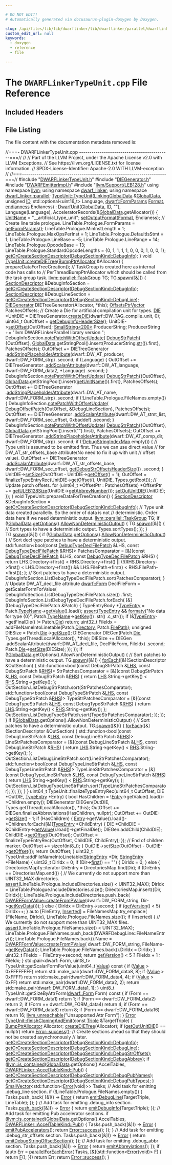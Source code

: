 ```yaml
---

# DO NOT EDIT!
# Automatically generated via docusaurus-plugin-doxygen by Doxygen.

slug: /api/files/lib/lib/dwarflinker/lib/dwarflinker/parallel/dwarflinkertypeunit-cpp
custom_edit_url: null
keywords:
  - doxygen
  - reference
  - file

---
```





# The `DWARFLinkerTypeUnit.cpp` File Reference

<DoxygenPage pluginConfig={pluginConfig}>



## Included Headers

<IncludesList>
<IncludesListItem
  filePath="DWARFLinkerTypeUnit.h"
  permalink="/docs/api/files/lib/lib/dwarflinker/lib/dwarflinker/parallel/dwarflinkertypeunit-h"
  isLocal="true" />
<IncludesListItem
  filePath="DIEGenerator.h"
  permalink="/docs/api/files/lib/lib/dwarflinker/lib/dwarflinker/parallel/diegenerator-h"
  isLocal="true" />
<IncludesListItem
  filePath="DWARFEmitterImpl.h"
  permalink="/docs/api/files/lib/lib/dwarflinker/lib/dwarflinker/parallel/dwarfemitterimpl-h"
  isLocal="true" />
<IncludesListItem
  filePath="llvm/Support/LEB128.h"
  permalink="/docs/api/files/include/include/llvm/include/llvm/support/leb128-h"
  isLocal="true" />
</IncludesList>


## File Listing

The file content with the documentation metadata removed is:

<ProgramListing>

<Link id="l00001" /><CodeLine lineNumber="1"><Highlight kind="comment">//===- DWARFLinkerTypeUnit.cpp --------------------------------------------===//</Highlight><Highlight kind="normal"></Highlight></CodeLine>
<Link id="l00002" /><CodeLine lineNumber="2"><Highlight kind="normal"></Highlight><Highlight kind="comment">//</Highlight><Highlight kind="normal"></Highlight></CodeLine>
<Link id="l00003" /><CodeLine lineNumber="3"><Highlight kind="normal"></Highlight><Highlight kind="comment">// Part of the LLVM Project, under the Apache License v2.0 with LLVM Exceptions.</Highlight><Highlight kind="normal"></Highlight></CodeLine>
<Link id="l00004" /><CodeLine lineNumber="4"><Highlight kind="normal"></Highlight><Highlight kind="comment">// See https://llvm.org/LICENSE.txt for license information.</Highlight><Highlight kind="normal"></Highlight></CodeLine>
<Link id="l00005" /><CodeLine lineNumber="5"><Highlight kind="normal"></Highlight><Highlight kind="comment">// SPDX-License-Identifier: Apache-2.0 WITH LLVM-exception</Highlight><Highlight kind="normal"></Highlight></CodeLine>
<Link id="l00006" /><CodeLine lineNumber="6"><Highlight kind="normal"></Highlight><Highlight kind="comment">//</Highlight><Highlight kind="normal"></Highlight></CodeLine>
<Link id="l00007" /><CodeLine lineNumber="7"><Highlight kind="normal"></Highlight><Highlight kind="comment">//===----------------------------------------------------------------------===//</Highlight><Highlight kind="normal"></Highlight></CodeLine>
<Link id="l00008" /><CodeLine lineNumber="8"><Highlight kind="normal"></Highlight></CodeLine>
<Link id="l00009" /><CodeLine lineNumber="9"><Highlight kind="normal"></Highlight><Highlight kind="preprocessor">#include &quot;<a href="/docs/api/files/lib/lib/dwarflinker/lib/dwarflinker/parallel/dwarflinkertypeunit-h">DWARFLinkerTypeUnit.h</a>&quot;</Highlight><Highlight kind="normal"></Highlight></CodeLine>
<Link id="l00010" /><CodeLine lineNumber="10"><Highlight kind="normal"></Highlight><Highlight kind="preprocessor">#include &quot;<a href="/docs/api/files/lib/lib/dwarflinker/lib/dwarflinker/parallel/diegenerator-h">DIEGenerator.h</a>&quot;</Highlight><Highlight kind="normal"></Highlight></CodeLine>
<Link id="l00011" /><CodeLine lineNumber="11"><Highlight kind="normal"></Highlight><Highlight kind="preprocessor">#include &quot;<a href="/docs/api/files/lib/lib/dwarflinker/lib/dwarflinker/parallel/dwarfemitterimpl-h">DWARFEmitterImpl.h</a>&quot;</Highlight><Highlight kind="normal"></Highlight></CodeLine>
<Link id="l00012" /><CodeLine lineNumber="12"><Highlight kind="normal"></Highlight><Highlight kind="preprocessor">#include &quot;<a href="/docs/api/files/include/include/llvm/include/llvm/support/leb128-h">llvm/Support/LEB128.h</a>&quot;</Highlight><Highlight kind="normal"></Highlight></CodeLine>
<Link id="l00013" /><CodeLine lineNumber="13"><Highlight kind="normal"></Highlight></CodeLine>
<Link id="l00014" /><CodeLine lineNumber="14"><Highlight kind="normal"></Highlight><Highlight kind="keyword">using namespace </Highlight><Highlight kind="normal"><a href="/docs/api/namespaces/llvm">llvm</a>;</Highlight></CodeLine>
<Link id="l00015" /><CodeLine lineNumber="15"><Highlight kind="normal"></Highlight><Highlight kind="keyword">using namespace </Highlight><Highlight kind="normal"><a href="/docs/api/namespaces/llvm/dwarf-linker">dwarf&#95;linker</a>;</Highlight></CodeLine>
<Link id="l00016" /><CodeLine lineNumber="16"><Highlight kind="normal"></Highlight><Highlight kind="keyword">using namespace </Highlight><Highlight kind="normal"><a href="/docs/api/namespaces/llvm/dwarf-linker/parallel">dwarf&#95;linker::parallel</a>;</Highlight></CodeLine>
<Link id="l00017" /><CodeLine lineNumber="17"><Highlight kind="normal"></Highlight></CodeLine>
<Link id="l00018" /><CodeLine lineNumber="18" lineLink="/docs/api/classes/llvm/dwarf-linker/parallel/typeunit/#af7ec06f047bb304a65a2c02f3bb13063"><Highlight kind="normal"><a href="/docs/api/classes/llvm/dwarf-linker/parallel/typeunit/#af7ec06f047bb304a65a2c02f3bb13063">TypeUnit::TypeUnit</a>(<a href="/docs/api/classes/llvm/dwarf-linker/parallel/linkingglobaldata">LinkingGlobalData</a> &amp;<a href="/docs/api/classes/llvm/dwarf-linker/parallel/outputsections/#a0ff0b6f2677a5d00534c3cc841b72598">GlobalData</a>, </Highlight><Highlight kind="keywordtype">unsigned</Highlight><Highlight kind="normal"> <a href="/docs/api/classes/llvm/dwarf-linker/parallel/dwarfunit/#ab4bc76d8c13939bdfdaf0b96aa1d4f82">ID</a>,</Highlight></CodeLine>
<Link id="l00019" /><CodeLine lineNumber="19"><Highlight kind="normal">                   std::optional&lt;uint16&#95;t&gt; Language, <a href="/docs/api/structs/llvm/dwarf/formparams">dwarf::FormParams</a> <a href="/docs/api/classes/llvm/dwarf-linker/parallel/outputsections/#a1766b7f5152f1dfe8b9498df8314a356">Format</a>,</Highlight></CodeLine>
<Link id="l00020" /><CodeLine lineNumber="20"><Highlight kind="normal">                   <a href="/docs/api/namespaces/llvm/#ae1e26e57357947b25e392fd18ab000db">endianness</a> Endianess)</Highlight></CodeLine>
<Link id="l00021" /><CodeLine lineNumber="21"><Highlight kind="normal">    : <a href="/docs/api/classes/llvm/dwarf-linker/parallel/dwarfunit/#ad367b733292adfe15b6d45c5fc4db8b2">DwarfUnit</a>(<a href="/docs/api/classes/llvm/dwarf-linker/parallel/outputsections/#a0ff0b6f2677a5d00534c3cc841b72598">GlobalData</a>, <a href="/docs/api/classes/llvm/dwarf-linker/parallel/dwarfunit/#ab4bc76d8c13939bdfdaf0b96aa1d4f82">ID</a>, </Highlight><Highlight kind="stringliteral">&quot;&quot;</Highlight><Highlight kind="normal">), Language(Language),</Highlight></CodeLine>
<Link id="l00022" /><CodeLine lineNumber="22"><Highlight kind="normal">      AcceleratorRecords(&amp;<a href="/docs/api/classes/llvm/dwarf-linker/parallel/outputsections/#a0ff0b6f2677a5d00534c3cc841b72598">GlobalData</a>.getAllocator()) &#123;</Highlight></CodeLine>
<Link id="l00023" /><CodeLine lineNumber="23"><Highlight kind="normal"></Highlight></CodeLine>
<Link id="l00024" /><CodeLine lineNumber="24"><Highlight kind="normal">  <a href="/docs/api/classes/llvm/dwarf-linker/parallel/dwarfunit/#a2c338a607208f34a94cce92277176e35">UnitName</a> = </Highlight><Highlight kind="stringliteral">&quot;&#95;&#95;artificial&#95;type&#95;unit&quot;</Highlight><Highlight kind="normal">;</Highlight></CodeLine>
<Link id="l00025" /><CodeLine lineNumber="25"><Highlight kind="normal"></Highlight></CodeLine>
<Link id="l00026" /><CodeLine lineNumber="26"><Highlight kind="normal">  <a href="/docs/api/classes/llvm/dwarf-linker/parallel/outputsections/#a6d003066059ba2b698ace39edf39e2cf">setOutputFormat</a>(<a href="/docs/api/classes/llvm/dwarf-linker/parallel/outputsections/#a1766b7f5152f1dfe8b9498df8314a356">Format</a>, Endianess);</Highlight></CodeLine>
<Link id="l00027" /><CodeLine lineNumber="27"><Highlight kind="normal"></Highlight></CodeLine>
<Link id="l00028" /><CodeLine lineNumber="28"><Highlight kind="normal">  </Highlight><Highlight kind="comment">// Create line table prologue.</Highlight><Highlight kind="normal"></Highlight></CodeLine>
<Link id="l00029" /><CodeLine lineNumber="29"><Highlight kind="normal">  LineTable.Prologue.FormParams = <a href="/docs/api/classes/llvm/dwarf-linker/parallel/outputsections/#a33ecefa9aec7bce5d08e92138ae1be08">getFormParams</a>();</Highlight></CodeLine>
<Link id="l00030" /><CodeLine lineNumber="30"><Highlight kind="normal">  LineTable.Prologue.MinInstLength = 1;</Highlight></CodeLine>
<Link id="l00031" /><CodeLine lineNumber="31"><Highlight kind="normal">  LineTable.Prologue.MaxOpsPerInst = 1;</Highlight></CodeLine>
<Link id="l00032" /><CodeLine lineNumber="32"><Highlight kind="normal">  LineTable.Prologue.DefaultIsStmt = 1;</Highlight></CodeLine>
<Link id="l00033" /><CodeLine lineNumber="33"><Highlight kind="normal">  LineTable.Prologue.LineBase = -5;</Highlight></CodeLine>
<Link id="l00034" /><CodeLine lineNumber="34"><Highlight kind="normal">  LineTable.Prologue.LineRange = 14;</Highlight></CodeLine>
<Link id="l00035" /><CodeLine lineNumber="35"><Highlight kind="normal">  LineTable.Prologue.OpcodeBase = 13;</Highlight></CodeLine>
<Link id="l00036" /><CodeLine lineNumber="36"><Highlight kind="normal">  LineTable.Prologue.StandardOpcodeLengths = &#123;0, 1, 1, 1, 1, 0,</Highlight></CodeLine>
<Link id="l00037" /><CodeLine lineNumber="37"><Highlight kind="normal">                                              0, 0, 1, 0, 0, 1&#125;;</Highlight></CodeLine>
<Link id="l00038" /><CodeLine lineNumber="38"><Highlight kind="normal"></Highlight></CodeLine>
<Link id="l00039" /><CodeLine lineNumber="39"><Highlight kind="normal">  <a href="/docs/api/classes/llvm/dwarf-linker/parallel/outputsections/#ab6597212694001f13f816944c69bb0b2">getOrCreateSectionDescriptor</a>(<a href="/docs/api/namespaces/llvm/dwarf-linker/#a463a58e257d5f6fb2c39eb9a2474fc24af6f6931771db95a6bffec131b856bd50">DebugSectionKind::DebugInfo</a>);</Highlight></CodeLine>
<Link id="l00040" /><CodeLine lineNumber="40"><Highlight kind="normal">&#125;</Highlight></CodeLine>
<Link id="l00041" /><CodeLine lineNumber="41"><Highlight kind="normal"></Highlight></CodeLine>
<Link id="l00042" /><CodeLine lineNumber="42" lineLink="/docs/api/classes/llvm/dwarf-linker/parallel/typeunit/#aafd0fac7574417fa923ca2bce4b9b85c"><Highlight kind="normal"></Highlight><Highlight kind="keywordtype">void</Highlight><Highlight kind="normal"> <a href="/docs/api/classes/llvm/dwarf-linker/parallel/typeunit/#aafd0fac7574417fa923ca2bce4b9b85c">TypeUnit::createDIETree</a>(<a href="/docs/api/namespaces/llvm/#a8e612822d4ba7bb36c9c79582a567108">BumpPtrAllocator</a> &amp;Allocator) &#123;</Highlight></CodeLine>
<Link id="l00043" /><CodeLine lineNumber="43"><Highlight kind="normal">  prepareDataForTreeCreation();</Highlight></CodeLine>
<Link id="l00044" /><CodeLine lineNumber="44"><Highlight kind="normal"></Highlight></CodeLine>
<Link id="l00045" /><CodeLine lineNumber="45"><Highlight kind="normal">  </Highlight><Highlight kind="comment">// TaskGroup is created here as internal code has calls to</Highlight><Highlight kind="normal"></Highlight></CodeLine>
<Link id="l00046" /><CodeLine lineNumber="46"><Highlight kind="normal">  </Highlight><Highlight kind="comment">// PerThreadBumpPtrAllocator which should be called from the task group task.</Highlight><Highlight kind="normal"></Highlight></CodeLine>
<Link id="l00047" /><CodeLine lineNumber="47"><Highlight kind="normal">  <a href="/docs/api/classes/llvm/parallel/taskgroup">llvm::parallel::TaskGroup</a> TG;</Highlight></CodeLine>
<Link id="l00048" /><CodeLine lineNumber="48"><Highlight kind="normal">  TG.<a href="/docs/api/classes/llvm/parallel/taskgroup/#a5f936d7e589b0615fccac0a4c0cb8d97">spawn</a>(&#91;&amp;&#93;() &#123;</Highlight></CodeLine>
<Link id="l00049" /><CodeLine lineNumber="49"><Highlight kind="normal">    <a href="/docs/api/structs/llvm/dwarf-linker/parallel/sectiondescriptor">SectionDescriptor</a> &amp;DebugInfoSection =</Highlight></CodeLine>
<Link id="l00050" /><CodeLine lineNumber="50"><Highlight kind="normal">        <a href="/docs/api/classes/llvm/dwarf-linker/parallel/outputsections/#ab6597212694001f13f816944c69bb0b2">getOrCreateSectionDescriptor</a>(<a href="/docs/api/namespaces/llvm/dwarf-linker/#a463a58e257d5f6fb2c39eb9a2474fc24af6f6931771db95a6bffec131b856bd50">DebugSectionKind::DebugInfo</a>);</Highlight></CodeLine>
<Link id="l00051" /><CodeLine lineNumber="51"><Highlight kind="normal">    <a href="/docs/api/structs/llvm/dwarf-linker/parallel/sectiondescriptor">SectionDescriptor</a> &amp;DebugLineSection =</Highlight></CodeLine>
<Link id="l00052" /><CodeLine lineNumber="52"><Highlight kind="normal">        <a href="/docs/api/classes/llvm/dwarf-linker/parallel/outputsections/#ab6597212694001f13f816944c69bb0b2">getOrCreateSectionDescriptor</a>(<a href="/docs/api/namespaces/llvm/dwarf-linker/#a463a58e257d5f6fb2c39eb9a2474fc24a64dbaf07475300f47afcfd402de0a403">DebugSectionKind::DebugLine</a>);</Highlight></CodeLine>
<Link id="l00053" /><CodeLine lineNumber="53"><Highlight kind="normal"></Highlight></CodeLine>
<Link id="l00054" /><CodeLine lineNumber="54"><Highlight kind="normal">    <a href="/docs/api/classes/llvm/dwarf-linker/parallel/diegenerator">DIEGenerator</a> DIETreeGenerator(Allocator, &#42;</Highlight><Highlight kind="keyword">this</Highlight><Highlight kind="normal">);</Highlight></CodeLine>
<Link id="l00055" /><CodeLine lineNumber="55"><Highlight kind="normal">    <a href="/docs/api/namespaces/llvm/dwarf-linker/parallel/#ad2dde002b59709a633439269e84fb29c">OffsetsPtrVector</a> PatchesOffsets;</Highlight></CodeLine>
<Link id="l00056" /><CodeLine lineNumber="56"><Highlight kind="normal"></Highlight></CodeLine>
<Link id="l00057" /><CodeLine lineNumber="57"><Highlight kind="normal">    </Highlight><Highlight kind="comment">// Create a Die for artificial compilation unit for types.</Highlight><Highlight kind="normal"></Highlight></CodeLine>
<Link id="l00058" /><CodeLine lineNumber="58"><Highlight kind="normal">    <a href="/docs/api/classes/llvm/die">DIE</a> &#42;UnitDIE = DIETreeGenerator.<a href="/docs/api/classes/llvm/dwarf-linker/parallel/diegenerator/#a7bcf59b48e896fea4f6661dffa7351da">createDIE</a>(dwarf::DW&#95;TAG&#95;compile&#95;unit, 0);</Highlight></CodeLine>
<Link id="l00059" /><CodeLine lineNumber="59"><Highlight kind="normal">    uint64&#95;t OutOffset = <a href="/docs/api/classes/llvm/dwarf-linker/parallel/outputsections/#a7e3b66f8d958f065300cf5ddda43f715">getDebugInfoHeaderSize</a>();</Highlight></CodeLine>
<Link id="l00060" /><CodeLine lineNumber="60"><Highlight kind="normal">    UnitDIE-&gt;<a href="/docs/api/classes/llvm/die/#ac5e71a222d770109a27a408f3df9d573">setOffset</a>(OutOffset);</Highlight></CodeLine>
<Link id="l00061" /><CodeLine lineNumber="61"><Highlight kind="normal"></Highlight></CodeLine>
<Link id="l00062" /><CodeLine lineNumber="62"><Highlight kind="normal">    <a href="/docs/api/classes/llvm/smallstring">SmallString&lt;200&gt;</a> ProducerString;</Highlight></CodeLine>
<Link id="l00063" /><CodeLine lineNumber="63"><Highlight kind="normal">    ProducerString += </Highlight><Highlight kind="stringliteral">&quot;llvm DWARFLinkerParallel library version &quot;</Highlight><Highlight kind="normal">;</Highlight></CodeLine>
<Link id="l00064" /><CodeLine lineNumber="64"><Highlight kind="normal">    DebugInfoSection.<a href="/docs/api/structs/llvm/dwarf-linker/parallel/sectiondescriptor/#ada575452de07c297cfeea8ce744a79ed">notePatchWithOffsetUpdate</a>(</Highlight></CodeLine>
<Link id="l00065" /><CodeLine lineNumber="65"><Highlight kind="normal">        <a href="/docs/api/structs/llvm/dwarf-linker/parallel/debugstrpatch">DebugStrPatch</a>&#123;</Highlight></CodeLine>
<Link id="l00066" /><CodeLine lineNumber="66"><Highlight kind="normal">            &#123;OutOffset&#125;,</Highlight></CodeLine>
<Link id="l00067" /><CodeLine lineNumber="67"><Highlight kind="normal">            <a href="/docs/api/classes/llvm/dwarf-linker/parallel/outputsections/#a0ff0b6f2677a5d00534c3cc841b72598">GlobalData</a>.getStringPool().insert(ProducerString.<a href="/docs/api/classes/llvm/smallstring/#af5dd7241878be5eed07736eb156bb10b">str</a>()).first&#125;,</Highlight></CodeLine>
<Link id="l00068" /><CodeLine lineNumber="68"><Highlight kind="normal">        PatchesOffsets);</Highlight></CodeLine>
<Link id="l00069" /><CodeLine lineNumber="69"><Highlight kind="normal">    OutOffset += DIETreeGenerator</Highlight></CodeLine>
<Link id="l00070" /><CodeLine lineNumber="70"><Highlight kind="normal">                     .<a href="/docs/api/classes/llvm/dwarf-linker/parallel/diegenerator/#a4e0b5008ca82c7f6a4b429d2ec441f7f">addStringPlaceholderAttribute</a>(dwarf::DW&#95;AT&#95;producer,</Highlight></CodeLine>
<Link id="l00071" /><CodeLine lineNumber="71"><Highlight kind="normal">                                                    dwarf::DW&#95;FORM&#95;strp)</Highlight></CodeLine>
<Link id="l00072" /><CodeLine lineNumber="72"><Highlight kind="normal">                     .second;</Highlight></CodeLine>
<Link id="l00073" /><CodeLine lineNumber="73"><Highlight kind="normal"></Highlight></CodeLine>
<Link id="l00074" /><CodeLine lineNumber="74"><Highlight kind="normal">    </Highlight><Highlight kind="keywordflow">if</Highlight><Highlight kind="normal"> (Language) &#123;</Highlight></CodeLine>
<Link id="l00075" /><CodeLine lineNumber="75"><Highlight kind="normal">      OutOffset += DIETreeGenerator</Highlight></CodeLine>
<Link id="l00076" /><CodeLine lineNumber="76"><Highlight kind="normal">                       .<a href="/docs/api/classes/llvm/dwarf-linker/parallel/diegenerator/#af54f8f41713ea2fd258a3143440bda14">addScalarAttribute</a>(dwarf::DW&#95;AT&#95;language,</Highlight></CodeLine>
<Link id="l00077" /><CodeLine lineNumber="77"><Highlight kind="normal">                                           dwarf::DW&#95;FORM&#95;data2, &#42;Language)</Highlight></CodeLine>
<Link id="l00078" /><CodeLine lineNumber="78"><Highlight kind="normal">                       .second;</Highlight></CodeLine>
<Link id="l00079" /><CodeLine lineNumber="79"><Highlight kind="normal">    &#125;</Highlight></CodeLine>
<Link id="l00080" /><CodeLine lineNumber="80"><Highlight kind="normal"></Highlight></CodeLine>
<Link id="l00081" /><CodeLine lineNumber="81"><Highlight kind="normal">    DebugInfoSection.<a href="/docs/api/structs/llvm/dwarf-linker/parallel/sectiondescriptor/#ada575452de07c297cfeea8ce744a79ed">notePatchWithOffsetUpdate</a>(</Highlight></CodeLine>
<Link id="l00082" /><CodeLine lineNumber="82"><Highlight kind="normal">        <a href="/docs/api/structs/llvm/dwarf-linker/parallel/debugstrpatch">DebugStrPatch</a>&#123;&#123;OutOffset&#125;,</Highlight></CodeLine>
<Link id="l00083" /><CodeLine lineNumber="83"><Highlight kind="normal">                      <a href="/docs/api/classes/llvm/dwarf-linker/parallel/outputsections/#a0ff0b6f2677a5d00534c3cc841b72598">GlobalData</a>.getStringPool().insert(<a href="/docs/api/classes/llvm/dwarf-linker/parallel/dwarfunit/#ab4d5c28a1b468db516b750ace450138d">getUnitName</a>()).first&#125;,</Highlight></CodeLine>
<Link id="l00084" /><CodeLine lineNumber="84"><Highlight kind="normal">        PatchesOffsets);</Highlight></CodeLine>
<Link id="l00085" /><CodeLine lineNumber="85"><Highlight kind="normal">    OutOffset += DIETreeGenerator</Highlight></CodeLine>
<Link id="l00086" /><CodeLine lineNumber="86"><Highlight kind="normal">                     .<a href="/docs/api/classes/llvm/dwarf-linker/parallel/diegenerator/#a4e0b5008ca82c7f6a4b429d2ec441f7f">addStringPlaceholderAttribute</a>(dwarf::DW&#95;AT&#95;name,</Highlight></CodeLine>
<Link id="l00087" /><CodeLine lineNumber="87"><Highlight kind="normal">                                                    dwarf::DW&#95;FORM&#95;strp)</Highlight></CodeLine>
<Link id="l00088" /><CodeLine lineNumber="88"><Highlight kind="normal">                     .second;</Highlight></CodeLine>
<Link id="l00089" /><CodeLine lineNumber="89"><Highlight kind="normal"></Highlight></CodeLine>
<Link id="l00090" /><CodeLine lineNumber="90"><Highlight kind="normal">    </Highlight><Highlight kind="keywordflow">if</Highlight><Highlight kind="normal"> (!LineTable.Prologue.FileNames.empty()) &#123;</Highlight></CodeLine>
<Link id="l00091" /><CodeLine lineNumber="91"><Highlight kind="normal">      DebugInfoSection.<a href="/docs/api/structs/llvm/dwarf-linker/parallel/sectiondescriptor/#ada575452de07c297cfeea8ce744a79ed">notePatchWithOffsetUpdate</a>(</Highlight></CodeLine>
<Link id="l00092" /><CodeLine lineNumber="92"><Highlight kind="normal">          <a href="/docs/api/structs/llvm/dwarf-linker/parallel/debugoffsetpatch">DebugOffsetPatch</a>&#123;OutOffset, &amp;DebugLineSection&#125;, PatchesOffsets);</Highlight></CodeLine>
<Link id="l00093" /><CodeLine lineNumber="93"><Highlight kind="normal"></Highlight></CodeLine>
<Link id="l00094" /><CodeLine lineNumber="94"><Highlight kind="normal">      OutOffset += DIETreeGenerator</Highlight></CodeLine>
<Link id="l00095" /><CodeLine lineNumber="95"><Highlight kind="normal">                       .<a href="/docs/api/classes/llvm/dwarf-linker/parallel/diegenerator/#af54f8f41713ea2fd258a3143440bda14">addScalarAttribute</a>(dwarf::DW&#95;AT&#95;stmt&#95;list,</Highlight></CodeLine>
<Link id="l00096" /><CodeLine lineNumber="96"><Highlight kind="normal">                                           dwarf::DW&#95;FORM&#95;sec&#95;offset, 0xbaddef)</Highlight></CodeLine>
<Link id="l00097" /><CodeLine lineNumber="97"><Highlight kind="normal">                       .second;</Highlight></CodeLine>
<Link id="l00098" /><CodeLine lineNumber="98"><Highlight kind="normal">    &#125;</Highlight></CodeLine>
<Link id="l00099" /><CodeLine lineNumber="99"><Highlight kind="normal"></Highlight></CodeLine>
<Link id="l00100" /><CodeLine lineNumber="100"><Highlight kind="normal">    DebugInfoSection.<a href="/docs/api/structs/llvm/dwarf-linker/parallel/sectiondescriptor/#ada575452de07c297cfeea8ce744a79ed">notePatchWithOffsetUpdate</a>(</Highlight></CodeLine>
<Link id="l00101" /><CodeLine lineNumber="101"><Highlight kind="normal">        <a href="/docs/api/structs/llvm/dwarf-linker/parallel/debugstrpatch">DebugStrPatch</a>&#123;&#123;OutOffset&#125;, <a href="/docs/api/classes/llvm/dwarf-linker/parallel/outputsections/#a0ff0b6f2677a5d00534c3cc841b72598">GlobalData</a>.getStringPool().insert(</Highlight><Highlight kind="stringliteral">&quot;&quot;</Highlight><Highlight kind="normal">).first&#125;,</Highlight></CodeLine>
<Link id="l00102" /><CodeLine lineNumber="102"><Highlight kind="normal">        PatchesOffsets);</Highlight></CodeLine>
<Link id="l00103" /><CodeLine lineNumber="103"><Highlight kind="normal">    OutOffset += DIETreeGenerator</Highlight></CodeLine>
<Link id="l00104" /><CodeLine lineNumber="104"><Highlight kind="normal">                     .<a href="/docs/api/classes/llvm/dwarf-linker/parallel/diegenerator/#a4e0b5008ca82c7f6a4b429d2ec441f7f">addStringPlaceholderAttribute</a>(dwarf::DW&#95;AT&#95;comp&#95;dir,</Highlight></CodeLine>
<Link id="l00105" /><CodeLine lineNumber="105"><Highlight kind="normal">                                                    dwarf::DW&#95;FORM&#95;strp)</Highlight></CodeLine>
<Link id="l00106" /><CodeLine lineNumber="106"><Highlight kind="normal">                     .second;</Highlight></CodeLine>
<Link id="l00107" /><CodeLine lineNumber="107"><Highlight kind="normal"></Highlight></CodeLine>
<Link id="l00108" /><CodeLine lineNumber="108"><Highlight kind="normal">    </Highlight><Highlight kind="keywordflow">if</Highlight><Highlight kind="normal"> (!<a href="/docs/api/classes/llvm/dwarf-linker/parallel/dwarfunit/#a98241a1a7e8a7cb3c7fa4e9202a5011b">DebugStringIndexMap</a>.empty()) &#123;</Highlight></CodeLine>
<Link id="l00109" /><CodeLine lineNumber="109"><Highlight kind="normal">      </Highlight><Highlight kind="comment">// Type unit is assumed to be emitted first. Thus we can use direct value</Highlight><Highlight kind="normal"></Highlight></CodeLine>
<Link id="l00110" /><CodeLine lineNumber="110"><Highlight kind="normal">      </Highlight><Highlight kind="comment">// for DW&#95;AT&#95;str&#95;offsets&#95;base attribute(No need to fix it up with unit</Highlight><Highlight kind="normal"></Highlight></CodeLine>
<Link id="l00111" /><CodeLine lineNumber="111"><Highlight kind="normal">      </Highlight><Highlight kind="comment">// offset value).</Highlight><Highlight kind="normal"></Highlight></CodeLine>
<Link id="l00112" /><CodeLine lineNumber="112"><Highlight kind="normal">      OutOffset += DIETreeGenerator</Highlight></CodeLine>
<Link id="l00113" /><CodeLine lineNumber="113"><Highlight kind="normal">                       .<a href="/docs/api/classes/llvm/dwarf-linker/parallel/diegenerator/#af54f8f41713ea2fd258a3143440bda14">addScalarAttribute</a>(dwarf::DW&#95;AT&#95;str&#95;offsets&#95;base,</Highlight></CodeLine>
<Link id="l00114" /><CodeLine lineNumber="114"><Highlight kind="normal">                                           dwarf::DW&#95;FORM&#95;sec&#95;offset,</Highlight></CodeLine>
<Link id="l00115" /><CodeLine lineNumber="115"><Highlight kind="normal">                                           <a href="/docs/api/classes/llvm/dwarf-linker/parallel/outputsections/#a0c784bcfa4ff19345f9220e672cc6153">getDebugStrOffsetsHeaderSize</a>())</Highlight></CodeLine>
<Link id="l00116" /><CodeLine lineNumber="116"><Highlight kind="normal">                       .second;</Highlight></CodeLine>
<Link id="l00117" /><CodeLine lineNumber="117"><Highlight kind="normal">    &#125;</Highlight></CodeLine>
<Link id="l00118" /><CodeLine lineNumber="118"><Highlight kind="normal"></Highlight></CodeLine>
<Link id="l00119" /><CodeLine lineNumber="119"><Highlight kind="normal">    UnitDIE-&gt;<a href="/docs/api/classes/llvm/die/#a64a6a6e0ea513fadb1e384e8ef04bcca">setSize</a>(OutOffset - UnitDIE-&gt;<a href="/docs/api/classes/llvm/die/#ac44e64e0d814099105dde610b11c9914">getOffset</a>() + 1);</Highlight></CodeLine>
<Link id="l00120" /><CodeLine lineNumber="120"><Highlight kind="normal">    OutOffset =</Highlight></CodeLine>
<Link id="l00121" /><CodeLine lineNumber="121"><Highlight kind="normal">        finalizeTypeEntryRec(UnitDIE-&gt;<a href="/docs/api/classes/llvm/die/#ac44e64e0d814099105dde610b11c9914">getOffset</a>(), UnitDIE, Types.getRoot());</Highlight></CodeLine>
<Link id="l00122" /><CodeLine lineNumber="122"><Highlight kind="normal"></Highlight></CodeLine>
<Link id="l00123" /><CodeLine lineNumber="123"><Highlight kind="normal">    </Highlight><Highlight kind="comment">// Update patch offsets.</Highlight><Highlight kind="normal"></Highlight></CodeLine>
<Link id="l00124" /><CodeLine lineNumber="124"><Highlight kind="normal">    </Highlight><Highlight kind="keywordflow">for</Highlight><Highlight kind="normal"> (uint64&#95;t &#42;OffsetPtr : PatchesOffsets)</Highlight></CodeLine>
<Link id="l00125" /><CodeLine lineNumber="125"><Highlight kind="normal">      &#42;OffsetPtr += <a href="/docs/api/namespaces/llvm/#aa02a1d8fb0f561ab81f4a2570db7dc28">getULEB128Size</a>(UnitDIE-&gt;<a href="/docs/api/classes/llvm/die/#a191332ee5e954e8a95460cfaa5e88f26">getAbbrevNumber</a>());</Highlight></CodeLine>
<Link id="l00126" /><CodeLine lineNumber="126"><Highlight kind="normal"></Highlight></CodeLine>
<Link id="l00127" /><CodeLine lineNumber="127"><Highlight kind="normal">    <a href="/docs/api/classes/llvm/dwarf-linker/parallel/dwarfunit/#ad24c182dd9def83d9d63a6cce49331c0">setOutUnitDIE</a>(UnitDIE);</Highlight></CodeLine>
<Link id="l00128" /><CodeLine lineNumber="128"><Highlight kind="normal">  &#125;);</Highlight></CodeLine>
<Link id="l00129" /><CodeLine lineNumber="129"><Highlight kind="normal">&#125;</Highlight></CodeLine>
<Link id="l00130" /><CodeLine lineNumber="130"><Highlight kind="normal"></Highlight></CodeLine>
<Link id="l00131" /><CodeLine lineNumber="131"><Highlight kind="normal"></Highlight><Highlight kind="keywordtype">void</Highlight><Highlight kind="normal"> TypeUnit::prepareDataForTreeCreation() &#123;</Highlight></CodeLine>
<Link id="l00132" /><CodeLine lineNumber="132"><Highlight kind="normal">  <a href="/docs/api/structs/llvm/dwarf-linker/parallel/sectiondescriptor">SectionDescriptor</a> &amp;DebugInfoSection =</Highlight></CodeLine>
<Link id="l00133" /><CodeLine lineNumber="133"><Highlight kind="normal">      <a href="/docs/api/classes/llvm/dwarf-linker/parallel/outputsections/#ab6597212694001f13f816944c69bb0b2">getOrCreateSectionDescriptor</a>(<a href="/docs/api/namespaces/llvm/dwarf-linker/#a463a58e257d5f6fb2c39eb9a2474fc24af6f6931771db95a6bffec131b856bd50">DebugSectionKind::DebugInfo</a>);</Highlight></CodeLine>
<Link id="l00134" /><CodeLine lineNumber="134"><Highlight kind="normal"></Highlight></CodeLine>
<Link id="l00135" /><CodeLine lineNumber="135"><Highlight kind="normal">  </Highlight><Highlight kind="comment">// Type unit data created parallelly. So the order of data is not</Highlight><Highlight kind="normal"></Highlight></CodeLine>
<Link id="l00136" /><CodeLine lineNumber="136"><Highlight kind="normal">  </Highlight><Highlight kind="comment">// deterministic. Order data here if we need deterministic output.</Highlight><Highlight kind="normal"></Highlight></CodeLine>
<Link id="l00137" /><CodeLine lineNumber="137"><Highlight kind="normal"></Highlight></CodeLine>
<Link id="l00138" /><CodeLine lineNumber="138"><Highlight kind="normal">  <a href="/docs/api/classes/llvm/parallel/taskgroup">llvm::parallel::TaskGroup</a> TG;</Highlight></CodeLine>
<Link id="l00139" /><CodeLine lineNumber="139"><Highlight kind="normal"></Highlight></CodeLine>
<Link id="l00140" /><CodeLine lineNumber="140"><Highlight kind="normal">  </Highlight><Highlight kind="keywordflow">if</Highlight><Highlight kind="normal"> (!<a href="/docs/api/classes/llvm/dwarf-linker/parallel/outputsections/#a0ff0b6f2677a5d00534c3cc841b72598">GlobalData</a>.<a href="/docs/api/classes/llvm/dwarf-linker/parallel/linkingglobaldata/#a39f4587714d255c918f0e0c659fac37d">getOptions</a>().<a href="/docs/api/structs/llvm/dwarf-linker/parallel/dwarflinkeroptions/#a4cf7eaa1914002989dd579f683907a58">AllowNonDeterministicOutput</a>) &#123;</Highlight></CodeLine>
<Link id="l00141" /><CodeLine lineNumber="141"><Highlight kind="normal">    TG.<a href="/docs/api/classes/llvm/parallel/taskgroup/#a5f936d7e589b0615fccac0a4c0cb8d97">spawn</a>(&#91;&amp;&#93;() &#123;</Highlight></CodeLine>
<Link id="l00142" /><CodeLine lineNumber="142"><Highlight kind="normal">      </Highlight><Highlight kind="comment">// Sort types to have a deterministic output.</Highlight><Highlight kind="normal"></Highlight></CodeLine>
<Link id="l00143" /><CodeLine lineNumber="143"><Highlight kind="normal">      Types.sortTypes();</Highlight></CodeLine>
<Link id="l00144" /><CodeLine lineNumber="144"><Highlight kind="normal">    &#125;);</Highlight></CodeLine>
<Link id="l00145" /><CodeLine lineNumber="145"><Highlight kind="normal">  &#125;</Highlight></CodeLine>
<Link id="l00146" /><CodeLine lineNumber="146"><Highlight kind="normal"></Highlight></CodeLine>
<Link id="l00147" /><CodeLine lineNumber="147"><Highlight kind="normal">  TG.<a href="/docs/api/classes/llvm/parallel/taskgroup/#a5f936d7e589b0615fccac0a4c0cb8d97">spawn</a>(&#91;&amp;&#93;() &#123;</Highlight></CodeLine>
<Link id="l00148" /><CodeLine lineNumber="148"><Highlight kind="normal">    </Highlight><Highlight kind="keywordflow">if</Highlight><Highlight kind="normal"> (!<a href="/docs/api/classes/llvm/dwarf-linker/parallel/outputsections/#a0ff0b6f2677a5d00534c3cc841b72598">GlobalData</a>.<a href="/docs/api/classes/llvm/dwarf-linker/parallel/linkingglobaldata/#a39f4587714d255c918f0e0c659fac37d">getOptions</a>().<a href="/docs/api/structs/llvm/dwarf-linker/parallel/dwarflinkeroptions/#a4cf7eaa1914002989dd579f683907a58">AllowNonDeterministicOutput</a>) &#123;</Highlight></CodeLine>
<Link id="l00149" /><CodeLine lineNumber="149"><Highlight kind="normal">      </Highlight><Highlight kind="comment">// Sort decl type patches to have a deterministic output.</Highlight><Highlight kind="normal"></Highlight></CodeLine>
<Link id="l00150" /><CodeLine lineNumber="150"><Highlight kind="normal">      std::function&lt;bool(</Highlight><Highlight kind="keyword">const</Highlight><Highlight kind="normal"> <a href="/docs/api/structs/llvm/dwarf-linker/parallel/debugtypedeclfilepatch">DebugTypeDeclFilePatch</a> &amp;LHS,</Highlight></CodeLine>
<Link id="l00151" /><CodeLine lineNumber="151"><Highlight kind="normal">                         </Highlight><Highlight kind="keyword">const</Highlight><Highlight kind="normal"> <a href="/docs/api/structs/llvm/dwarf-linker/parallel/debugtypedeclfilepatch">DebugTypeDeclFilePatch</a> &amp;RHS)&gt;</Highlight></CodeLine>
<Link id="l00152" /><CodeLine lineNumber="152"><Highlight kind="normal">          PatchesComparator = &#91;&amp;&#93;(</Highlight><Highlight kind="keyword">const</Highlight><Highlight kind="normal"> <a href="/docs/api/structs/llvm/dwarf-linker/parallel/debugtypedeclfilepatch">DebugTypeDeclFilePatch</a> &amp;LHS,</Highlight></CodeLine>
<Link id="l00153" /><CodeLine lineNumber="153"><Highlight kind="normal">                                  </Highlight><Highlight kind="keyword">const</Highlight><Highlight kind="normal"> <a href="/docs/api/structs/llvm/dwarf-linker/parallel/debugtypedeclfilepatch">DebugTypeDeclFilePatch</a> &amp;RHS) &#123;</Highlight></CodeLine>
<Link id="l00154" /><CodeLine lineNumber="154"><Highlight kind="normal">            </Highlight><Highlight kind="keywordflow">return</Highlight><Highlight kind="normal"> LHS.Directory-&gt;first() &lt; RHS.Directory-&gt;first() ||</Highlight></CodeLine>
<Link id="l00155" /><CodeLine lineNumber="155"><Highlight kind="normal">                   (!(RHS.Directory-&gt;first() &lt; LHS.Directory-&gt;first()) &amp;&amp;</Highlight></CodeLine>
<Link id="l00156" /><CodeLine lineNumber="156"><Highlight kind="normal">                    LHS.FilePath-&gt;first() &lt; RHS.FilePath-&gt;first());</Highlight></CodeLine>
<Link id="l00157" /><CodeLine lineNumber="157"><Highlight kind="normal">          &#125;;</Highlight></CodeLine>
<Link id="l00158" /><CodeLine lineNumber="158"><Highlight kind="normal">      </Highlight><Highlight kind="comment">// Sort patches to have a deterministic output.</Highlight><Highlight kind="normal"></Highlight></CodeLine>
<Link id="l00159" /><CodeLine lineNumber="159"><Highlight kind="normal">      DebugInfoSection.ListDebugTypeDeclFilePatch.sort(PatchesComparator);</Highlight></CodeLine>
<Link id="l00160" /><CodeLine lineNumber="160"><Highlight kind="normal">    &#125;</Highlight></CodeLine>
<Link id="l00161" /><CodeLine lineNumber="161"><Highlight kind="normal"></Highlight></CodeLine>
<Link id="l00162" /><CodeLine lineNumber="162"><Highlight kind="normal">    </Highlight><Highlight kind="comment">// Update DW&#95;AT&#95;decl&#95;file attribute</Highlight><Highlight kind="normal"></Highlight></CodeLine>
<Link id="l00163" /><CodeLine lineNumber="163"><Highlight kind="normal">    <a href="/docs/api/namespaces/llvm/dwarf/#a6c06a10ffac779879f6b62a1a904517b">dwarf::Form</a> DeclFileForm =</Highlight></CodeLine>
<Link id="l00164" /><CodeLine lineNumber="164"><Highlight kind="normal">        getScalarFormForValue(</Highlight></CodeLine>
<Link id="l00165" /><CodeLine lineNumber="165"><Highlight kind="normal">            DebugInfoSection.ListDebugTypeDeclFilePatch.size())</Highlight></CodeLine>
<Link id="l00166" /><CodeLine lineNumber="166"><Highlight kind="normal">            .first;</Highlight></CodeLine>
<Link id="l00167" /><CodeLine lineNumber="167"><Highlight kind="normal"></Highlight></CodeLine>
<Link id="l00168" /><CodeLine lineNumber="168"><Highlight kind="normal">    DebugInfoSection.ListDebugTypeDeclFilePatch.forEach(</Highlight></CodeLine>
<Link id="l00169" /><CodeLine lineNumber="169"><Highlight kind="normal">        &#91;&amp;&#93;(DebugTypeDeclFilePatch &amp;Patch) &#123;</Highlight></CodeLine>
<Link id="l00170" /><CodeLine lineNumber="170"><Highlight kind="normal">          TypeEntryBody &#42;<a href="/docs/api/namespaces/llvm/dwarf-linker/parallel/#ae00955922b792a539fb6b19062e0a1af">TypeEntry</a> = Patch.<a href="/docs/api/structs/llvm/dwarf-linker/parallel/debugtypedeclfilepatch/#a2190d25d844670822b42eddf691a3643">TypeName</a>-&gt;<a href="/docs/api/classes/llvm/stringmapentrystorage/#a79b2f851e3b48002897943fc4049c9cb">getValue</a>().load();</Highlight></CodeLine>
<Link id="l00171" /><CodeLine lineNumber="171"><Highlight kind="normal">          <a href="/docs/api/files/lib/lib/target/lib/target/amdgpu/silowercontrolflow-cpp/#a4868c5d81c5ccc98c47aeab6244346a0">assert</a>(<a href="/docs/api/namespaces/llvm/dwarf-linker/parallel/#ae00955922b792a539fb6b19062e0a1af">TypeEntry</a> &amp;&amp;</Highlight></CodeLine>
<Link id="l00172" /><CodeLine lineNumber="172"><Highlight kind="normal">                 <a href="/docs/api/namespaces/llvm/#a653cce37b80c03eebe7a00520a8eabb6">formatv</a>(</Highlight><Highlight kind="stringliteral">&quot;No data for type &#123;0&#125;&quot;</Highlight><Highlight kind="normal">, Patch.<a href="/docs/api/structs/llvm/dwarf-linker/parallel/debugtypedeclfilepatch/#a2190d25d844670822b42eddf691a3643">TypeName</a>-&gt;<a href="/docs/api/classes/llvm/stringmapentry/#a6201b76e51e8eecfbb57c77fba8367b8">getKey</a>())</Highlight></CodeLine>
<Link id="l00173" /><CodeLine lineNumber="173"><Highlight kind="normal">                     .str()</Highlight></CodeLine>
<Link id="l00174" /><CodeLine lineNumber="174"><Highlight kind="normal">                     .c&#95;str());</Highlight></CodeLine>
<Link id="l00175" /><CodeLine lineNumber="175"><Highlight kind="normal">          </Highlight><Highlight kind="keywordflow">if</Highlight><Highlight kind="normal"> (&amp;<a href="/docs/api/namespaces/llvm/dwarf-linker/parallel/#ae00955922b792a539fb6b19062e0a1af">TypeEntry</a>-&gt;getFinalDie() != Patch.<a href="/docs/api/structs/llvm/dwarf-linker/parallel/debugtypedeclfilepatch/#a6c9581ffa30665204d4ebb9f9b1aee97">Die</a>)</Highlight></CodeLine>
<Link id="l00176" /><CodeLine lineNumber="176"><Highlight kind="normal">            </Highlight><Highlight kind="keywordflow">return</Highlight><Highlight kind="normal">;</Highlight></CodeLine>
<Link id="l00177" /><CodeLine lineNumber="177"><Highlight kind="normal"></Highlight></CodeLine>
<Link id="l00178" /><CodeLine lineNumber="178"><Highlight kind="normal">          uint32&#95;t FileIdx =</Highlight></CodeLine>
<Link id="l00179" /><CodeLine lineNumber="179"><Highlight kind="normal">              addFileNameIntoLinetable(Patch.<a href="/docs/api/structs/llvm/dwarf-linker/parallel/debugtypedeclfilepatch/#a47256b7ff87f12640ed1ab8c51455fc2">Directory</a>, Patch.<a href="/docs/api/structs/llvm/dwarf-linker/parallel/debugtypedeclfilepatch/#aa6b6532f50286ae40c3d5e934a9a9114">FilePath</a>);</Highlight></CodeLine>
<Link id="l00180" /><CodeLine lineNumber="180"><Highlight kind="normal"></Highlight></CodeLine>
<Link id="l00181" /><CodeLine lineNumber="181"><Highlight kind="normal">          </Highlight><Highlight kind="keywordtype">unsigned</Highlight><Highlight kind="normal"> DIESize = Patch.<a href="/docs/api/structs/llvm/dwarf-linker/parallel/debugtypedeclfilepatch/#a6c9581ffa30665204d4ebb9f9b1aee97">Die</a>-&gt;<a href="/docs/api/classes/llvm/die/#a260b23f8c0c3b34a94b27886008630f9">getSize</a>();</Highlight></CodeLine>
<Link id="l00182" /><CodeLine lineNumber="182"><Highlight kind="normal">          DIEGenerator DIEGen(Patch.<a href="/docs/api/structs/llvm/dwarf-linker/parallel/debugtypedeclfilepatch/#a6c9581ffa30665204d4ebb9f9b1aee97">Die</a>, Types.getThreadLocalAllocator(),</Highlight></CodeLine>
<Link id="l00183" /><CodeLine lineNumber="183"><Highlight kind="normal">                              &#42;</Highlight><Highlight kind="keyword">this</Highlight><Highlight kind="normal">);</Highlight></CodeLine>
<Link id="l00184" /><CodeLine lineNumber="184"><Highlight kind="normal"></Highlight></CodeLine>
<Link id="l00185" /><CodeLine lineNumber="185"><Highlight kind="normal">          DIESize += DIEGen</Highlight></CodeLine>
<Link id="l00186" /><CodeLine lineNumber="186"><Highlight kind="normal">                         .addScalarAttribute(dwarf::DW&#95;AT&#95;decl&#95;file,</Highlight></CodeLine>
<Link id="l00187" /><CodeLine lineNumber="187"><Highlight kind="normal">                                             DeclFileForm, FileIdx)</Highlight></CodeLine>
<Link id="l00188" /><CodeLine lineNumber="188"><Highlight kind="normal">                         .second;</Highlight></CodeLine>
<Link id="l00189" /><CodeLine lineNumber="189"><Highlight kind="normal">          Patch.<a href="/docs/api/structs/llvm/dwarf-linker/parallel/debugtypedeclfilepatch/#a6c9581ffa30665204d4ebb9f9b1aee97">Die</a>-&gt;<a href="/docs/api/classes/llvm/die/#a64a6a6e0ea513fadb1e384e8ef04bcca">setSize</a>(DIESize);</Highlight></CodeLine>
<Link id="l00190" /><CodeLine lineNumber="190"><Highlight kind="normal">        &#125;);</Highlight></CodeLine>
<Link id="l00191" /><CodeLine lineNumber="191"><Highlight kind="normal">  &#125;);</Highlight></CodeLine>
<Link id="l00192" /><CodeLine lineNumber="192"><Highlight kind="normal"></Highlight></CodeLine>
<Link id="l00193" /><CodeLine lineNumber="193"><Highlight kind="normal">  </Highlight><Highlight kind="keywordflow">if</Highlight><Highlight kind="normal"> (!<a href="/docs/api/classes/llvm/dwarf-linker/parallel/outputsections/#a0ff0b6f2677a5d00534c3cc841b72598">GlobalData</a>.getOptions().AllowNonDeterministicOutput) &#123;</Highlight></CodeLine>
<Link id="l00194" /><CodeLine lineNumber="194"><Highlight kind="normal">    </Highlight><Highlight kind="comment">// Sort patches to have a deterministic output.</Highlight><Highlight kind="normal"></Highlight></CodeLine>
<Link id="l00195" /><CodeLine lineNumber="195"><Highlight kind="normal">    TG.<a href="/docs/api/classes/llvm/parallel/taskgroup/#a5f936d7e589b0615fccac0a4c0cb8d97">spawn</a>(&#91;&amp;&#93;() &#123;</Highlight></CodeLine>
<Link id="l00196" /><CodeLine lineNumber="196"><Highlight kind="normal">      <a href="/docs/api/classes/llvm/dwarf-linker/parallel/outputsections/#aae15d3fd865c24112c03b48e951d71e8">forEach</a>(&#91;&amp;&#93;(SectionDescriptor &amp;OutSection) &#123;</Highlight></CodeLine>
<Link id="l00197" /><CodeLine lineNumber="197"><Highlight kind="normal">        std::function&lt;bool(</Highlight><Highlight kind="keyword">const</Highlight><Highlight kind="normal"> DebugStrPatch &amp;<a href="/docs/api/files/lib/lib/target/lib/target/x86/x86partialreduction-cpp/#a9e1483f7215664a2315c53c3558d9a8d">LHS</a>, </Highlight><Highlight kind="keyword">const</Highlight><Highlight kind="normal"> DebugStrPatch &amp;<a href="/docs/api/files/lib/lib/target/lib/target/x86/x86partialreduction-cpp/#a87b8bfbbe9d8f7146d7f20a5fb42efd0">RHS</a>)&gt;</Highlight></CodeLine>
<Link id="l00198" /><CodeLine lineNumber="198"><Highlight kind="normal">            StrPatchesComparator =</Highlight></CodeLine>
<Link id="l00199" /><CodeLine lineNumber="199"><Highlight kind="normal">                &#91;&amp;&#93;(</Highlight><Highlight kind="keyword">const</Highlight><Highlight kind="normal"> DebugStrPatch &amp;<a href="/docs/api/files/lib/lib/target/lib/target/x86/x86partialreduction-cpp/#a9e1483f7215664a2315c53c3558d9a8d">LHS</a>, </Highlight><Highlight kind="keyword">const</Highlight><Highlight kind="normal"> DebugStrPatch &amp;<a href="/docs/api/files/lib/lib/target/lib/target/x86/x86partialreduction-cpp/#a87b8bfbbe9d8f7146d7f20a5fb42efd0">RHS</a>) &#123;</Highlight></CodeLine>
<Link id="l00200" /><CodeLine lineNumber="200"><Highlight kind="normal">                  </Highlight><Highlight kind="keywordflow">return</Highlight><Highlight kind="normal"> <a href="/docs/api/files/lib/lib/target/lib/target/x86/x86partialreduction-cpp/#a9e1483f7215664a2315c53c3558d9a8d">LHS</a>.String-&gt;getKey() &lt; <a href="/docs/api/files/lib/lib/target/lib/target/x86/x86partialreduction-cpp/#a87b8bfbbe9d8f7146d7f20a5fb42efd0">RHS</a>.String-&gt;getKey();</Highlight></CodeLine>
<Link id="l00201" /><CodeLine lineNumber="201"><Highlight kind="normal">                &#125;;</Highlight></CodeLine>
<Link id="l00202" /><CodeLine lineNumber="202"><Highlight kind="normal">        OutSection.ListDebugStrPatch.sort(StrPatchesComparator);</Highlight></CodeLine>
<Link id="l00203" /><CodeLine lineNumber="203"><Highlight kind="normal"></Highlight></CodeLine>
<Link id="l00204" /><CodeLine lineNumber="204"><Highlight kind="normal">        std::function&lt;bool(</Highlight><Highlight kind="keyword">const</Highlight><Highlight kind="normal"> DebugTypeStrPatch &amp;<a href="/docs/api/files/lib/lib/target/lib/target/x86/x86partialreduction-cpp/#a9e1483f7215664a2315c53c3558d9a8d">LHS</a>,</Highlight></CodeLine>
<Link id="l00205" /><CodeLine lineNumber="205"><Highlight kind="normal">                           </Highlight><Highlight kind="keyword">const</Highlight><Highlight kind="normal"> DebugTypeStrPatch &amp;<a href="/docs/api/files/lib/lib/target/lib/target/x86/x86partialreduction-cpp/#a87b8bfbbe9d8f7146d7f20a5fb42efd0">RHS</a>)&gt;</Highlight></CodeLine>
<Link id="l00206" /><CodeLine lineNumber="206"><Highlight kind="normal">            TypeStrPatchesComparator = &#91;&amp;&#93;(</Highlight><Highlight kind="keyword">const</Highlight><Highlight kind="normal"> DebugTypeStrPatch &amp;<a href="/docs/api/files/lib/lib/target/lib/target/x86/x86partialreduction-cpp/#a9e1483f7215664a2315c53c3558d9a8d">LHS</a>,</Highlight></CodeLine>
<Link id="l00207" /><CodeLine lineNumber="207"><Highlight kind="normal">                                           </Highlight><Highlight kind="keyword">const</Highlight><Highlight kind="normal"> DebugTypeStrPatch &amp;<a href="/docs/api/files/lib/lib/target/lib/target/x86/x86partialreduction-cpp/#a87b8bfbbe9d8f7146d7f20a5fb42efd0">RHS</a>) &#123;</Highlight></CodeLine>
<Link id="l00208" /><CodeLine lineNumber="208"><Highlight kind="normal">              </Highlight><Highlight kind="keywordflow">return</Highlight><Highlight kind="normal"> <a href="/docs/api/files/lib/lib/target/lib/target/x86/x86partialreduction-cpp/#a9e1483f7215664a2315c53c3558d9a8d">LHS</a>.String-&gt;getKey() &lt; <a href="/docs/api/files/lib/lib/target/lib/target/x86/x86partialreduction-cpp/#a87b8bfbbe9d8f7146d7f20a5fb42efd0">RHS</a>.String-&gt;getKey();</Highlight></CodeLine>
<Link id="l00209" /><CodeLine lineNumber="209"><Highlight kind="normal">            &#125;;</Highlight></CodeLine>
<Link id="l00210" /><CodeLine lineNumber="210"><Highlight kind="normal">        OutSection.ListDebugTypeStrPatch.sort(TypeStrPatchesComparator);</Highlight></CodeLine>
<Link id="l00211" /><CodeLine lineNumber="211"><Highlight kind="normal">      &#125;);</Highlight></CodeLine>
<Link id="l00212" /><CodeLine lineNumber="212"><Highlight kind="normal">    &#125;);</Highlight></CodeLine>
<Link id="l00213" /><CodeLine lineNumber="213"><Highlight kind="normal">  &#125;</Highlight></CodeLine>
<Link id="l00214" /><CodeLine lineNumber="214"><Highlight kind="normal"></Highlight></CodeLine>
<Link id="l00215" /><CodeLine lineNumber="215"><Highlight kind="normal">  </Highlight><Highlight kind="keywordflow">if</Highlight><Highlight kind="normal"> (!<a href="/docs/api/classes/llvm/dwarf-linker/parallel/outputsections/#a0ff0b6f2677a5d00534c3cc841b72598">GlobalData</a>.getOptions().AllowNonDeterministicOutput) &#123;</Highlight></CodeLine>
<Link id="l00216" /><CodeLine lineNumber="216"><Highlight kind="normal">    </Highlight><Highlight kind="comment">// Sort patches to have a deterministic output.</Highlight><Highlight kind="normal"></Highlight></CodeLine>
<Link id="l00217" /><CodeLine lineNumber="217"><Highlight kind="normal">    TG.<a href="/docs/api/classes/llvm/parallel/taskgroup/#a5f936d7e589b0615fccac0a4c0cb8d97">spawn</a>(&#91;&amp;&#93;() &#123;</Highlight></CodeLine>
<Link id="l00218" /><CodeLine lineNumber="218"><Highlight kind="normal">      <a href="/docs/api/classes/llvm/dwarf-linker/parallel/outputsections/#aae15d3fd865c24112c03b48e951d71e8">forEach</a>(&#91;&amp;&#93;(SectionDescriptor &amp;OutSection) &#123;</Highlight></CodeLine>
<Link id="l00219" /><CodeLine lineNumber="219"><Highlight kind="normal">        std::function&lt;bool(</Highlight><Highlight kind="keyword">const</Highlight><Highlight kind="normal"> DebugLineStrPatch &amp;<a href="/docs/api/files/lib/lib/target/lib/target/x86/x86partialreduction-cpp/#a9e1483f7215664a2315c53c3558d9a8d">LHS</a>,</Highlight></CodeLine>
<Link id="l00220" /><CodeLine lineNumber="220"><Highlight kind="normal">                           </Highlight><Highlight kind="keyword">const</Highlight><Highlight kind="normal"> DebugLineStrPatch &amp;<a href="/docs/api/files/lib/lib/target/lib/target/x86/x86partialreduction-cpp/#a87b8bfbbe9d8f7146d7f20a5fb42efd0">RHS</a>)&gt;</Highlight></CodeLine>
<Link id="l00221" /><CodeLine lineNumber="221"><Highlight kind="normal">            LineStrPatchesComparator = &#91;&amp;&#93;(</Highlight><Highlight kind="keyword">const</Highlight><Highlight kind="normal"> DebugLineStrPatch &amp;<a href="/docs/api/files/lib/lib/target/lib/target/x86/x86partialreduction-cpp/#a9e1483f7215664a2315c53c3558d9a8d">LHS</a>,</Highlight></CodeLine>
<Link id="l00222" /><CodeLine lineNumber="222"><Highlight kind="normal">                                           </Highlight><Highlight kind="keyword">const</Highlight><Highlight kind="normal"> DebugLineStrPatch &amp;<a href="/docs/api/files/lib/lib/target/lib/target/x86/x86partialreduction-cpp/#a87b8bfbbe9d8f7146d7f20a5fb42efd0">RHS</a>) &#123;</Highlight></CodeLine>
<Link id="l00223" /><CodeLine lineNumber="223"><Highlight kind="normal">              </Highlight><Highlight kind="keywordflow">return</Highlight><Highlight kind="normal"> <a href="/docs/api/files/lib/lib/target/lib/target/x86/x86partialreduction-cpp/#a9e1483f7215664a2315c53c3558d9a8d">LHS</a>.String-&gt;getKey() &lt; <a href="/docs/api/files/lib/lib/target/lib/target/x86/x86partialreduction-cpp/#a87b8bfbbe9d8f7146d7f20a5fb42efd0">RHS</a>.String-&gt;getKey();</Highlight></CodeLine>
<Link id="l00224" /><CodeLine lineNumber="224"><Highlight kind="normal">            &#125;;</Highlight></CodeLine>
<Link id="l00225" /><CodeLine lineNumber="225"><Highlight kind="normal">        OutSection.ListDebugLineStrPatch.sort(LineStrPatchesComparator);</Highlight></CodeLine>
<Link id="l00226" /><CodeLine lineNumber="226"><Highlight kind="normal"></Highlight></CodeLine>
<Link id="l00227" /><CodeLine lineNumber="227"><Highlight kind="normal">        std::function&lt;bool(</Highlight><Highlight kind="keyword">const</Highlight><Highlight kind="normal"> DebugTypeLineStrPatch &amp;<a href="/docs/api/files/lib/lib/target/lib/target/x86/x86partialreduction-cpp/#a9e1483f7215664a2315c53c3558d9a8d">LHS</a>,</Highlight></CodeLine>
<Link id="l00228" /><CodeLine lineNumber="228"><Highlight kind="normal">                           </Highlight><Highlight kind="keyword">const</Highlight><Highlight kind="normal"> DebugTypeLineStrPatch &amp;<a href="/docs/api/files/lib/lib/target/lib/target/x86/x86partialreduction-cpp/#a87b8bfbbe9d8f7146d7f20a5fb42efd0">RHS</a>)&gt;</Highlight></CodeLine>
<Link id="l00229" /><CodeLine lineNumber="229"><Highlight kind="normal">            TypeLineStrPatchesComparator =</Highlight></CodeLine>
<Link id="l00230" /><CodeLine lineNumber="230"><Highlight kind="normal">                &#91;&amp;&#93;(</Highlight><Highlight kind="keyword">const</Highlight><Highlight kind="normal"> DebugTypeLineStrPatch &amp;<a href="/docs/api/files/lib/lib/target/lib/target/x86/x86partialreduction-cpp/#a9e1483f7215664a2315c53c3558d9a8d">LHS</a>,</Highlight></CodeLine>
<Link id="l00231" /><CodeLine lineNumber="231"><Highlight kind="normal">                    </Highlight><Highlight kind="keyword">const</Highlight><Highlight kind="normal"> DebugTypeLineStrPatch &amp;<a href="/docs/api/files/lib/lib/target/lib/target/x86/x86partialreduction-cpp/#a87b8bfbbe9d8f7146d7f20a5fb42efd0">RHS</a>) &#123;</Highlight></CodeLine>
<Link id="l00232" /><CodeLine lineNumber="232"><Highlight kind="normal">                  </Highlight><Highlight kind="keywordflow">return</Highlight><Highlight kind="normal"> <a href="/docs/api/files/lib/lib/target/lib/target/x86/x86partialreduction-cpp/#a9e1483f7215664a2315c53c3558d9a8d">LHS</a>.String-&gt;getKey() &lt; <a href="/docs/api/files/lib/lib/target/lib/target/x86/x86partialreduction-cpp/#a87b8bfbbe9d8f7146d7f20a5fb42efd0">RHS</a>.String-&gt;getKey();</Highlight></CodeLine>
<Link id="l00233" /><CodeLine lineNumber="233"><Highlight kind="normal">                &#125;;</Highlight></CodeLine>
<Link id="l00234" /><CodeLine lineNumber="234"><Highlight kind="normal">        OutSection.ListDebugTypeLineStrPatch.sort(TypeLineStrPatchesComparator);</Highlight></CodeLine>
<Link id="l00235" /><CodeLine lineNumber="235"><Highlight kind="normal">      &#125;);</Highlight></CodeLine>
<Link id="l00236" /><CodeLine lineNumber="236"><Highlight kind="normal">    &#125;);</Highlight></CodeLine>
<Link id="l00237" /><CodeLine lineNumber="237"><Highlight kind="normal">  &#125;</Highlight></CodeLine>
<Link id="l00238" /><CodeLine lineNumber="238"><Highlight kind="normal">&#125;</Highlight></CodeLine>
<Link id="l00239" /><CodeLine lineNumber="239"><Highlight kind="normal"></Highlight></CodeLine>
<Link id="l00240" /><CodeLine lineNumber="240"><Highlight kind="normal">uint64&#95;t TypeUnit::finalizeTypeEntryRec(uint64&#95;t OutOffset, DIE &#42;OutDIE,</Highlight></CodeLine>
<Link id="l00241" /><CodeLine lineNumber="241"><Highlight kind="normal">                                        <a href="/docs/api/namespaces/llvm/dwarf-linker/parallel/#ae00955922b792a539fb6b19062e0a1af">TypeEntry</a> &#42;Entry) &#123;</Highlight></CodeLine>
<Link id="l00242" /><CodeLine lineNumber="242"><Highlight kind="normal">  </Highlight><Highlight kind="keywordtype">bool</Highlight><Highlight kind="normal"> HasChildren = !<a href="/docs/api/namespaces/llvm/coff/#ae7629a0652411dc2be61aea4fee2b39caadd024eaaab0666500593f30456bbc43">Entry</a>-&gt;getValue().load()-&gt;Children.empty();</Highlight></CodeLine>
<Link id="l00243" /><CodeLine lineNumber="243"><Highlight kind="normal">  DIEGenerator DIEGen(OutDIE, Types.getThreadLocalAllocator(), &#42;</Highlight><Highlight kind="keyword">this</Highlight><Highlight kind="normal">);</Highlight></CodeLine>
<Link id="l00244" /><CodeLine lineNumber="244"><Highlight kind="normal">  OutOffset += DIEGen.finalizeAbbreviations(HasChildren, </Highlight><Highlight kind="keyword">nullptr</Highlight><Highlight kind="normal">);</Highlight></CodeLine>
<Link id="l00245" /><CodeLine lineNumber="245"><Highlight kind="normal">  OutOffset += OutDIE-&gt;<a href="/docs/api/classes/llvm/die/#a260b23f8c0c3b34a94b27886008630f9">getSize</a>() - 1;</Highlight></CodeLine>
<Link id="l00246" /><CodeLine lineNumber="246"><Highlight kind="normal"></Highlight></CodeLine>
<Link id="l00247" /><CodeLine lineNumber="247"><Highlight kind="normal">  </Highlight><Highlight kind="keywordflow">if</Highlight><Highlight kind="normal"> (HasChildren) &#123;</Highlight></CodeLine>
<Link id="l00248" /><CodeLine lineNumber="248"><Highlight kind="normal">    <a href="/docs/api/namespaces/llvm/coff/#ae7629a0652411dc2be61aea4fee2b39caadd024eaaab0666500593f30456bbc43">Entry</a>-&gt;getValue().load()-&gt;Children.forEach(&#91;&amp;&#93;(<a href="/docs/api/namespaces/llvm/dwarf-linker/parallel/#ae00955922b792a539fb6b19062e0a1af">TypeEntry</a> &#42;ChildEntry) &#123;</Highlight></CodeLine>
<Link id="l00249" /><CodeLine lineNumber="249"><Highlight kind="normal">      DIE &#42;ChildDIE = &amp;ChildEntry-&gt;<a href="/docs/api/classes/llvm/stringmapentrystorage/#a79b2f851e3b48002897943fc4049c9cb">getValue</a>().load()-&gt;getFinalDie();</Highlight></CodeLine>
<Link id="l00250" /><CodeLine lineNumber="250"><Highlight kind="normal">      DIEGen.addChild(ChildDIE);</Highlight></CodeLine>
<Link id="l00251" /><CodeLine lineNumber="251"><Highlight kind="normal"></Highlight></CodeLine>
<Link id="l00252" /><CodeLine lineNumber="252"><Highlight kind="normal">      ChildDIE-&gt;<a href="/docs/api/classes/llvm/die/#ac5e71a222d770109a27a408f3df9d573">setOffset</a>(OutOffset);</Highlight></CodeLine>
<Link id="l00253" /><CodeLine lineNumber="253"><Highlight kind="normal"></Highlight></CodeLine>
<Link id="l00254" /><CodeLine lineNumber="254"><Highlight kind="normal">      OutOffset = finalizeTypeEntryRec(OutOffset, ChildDIE, ChildEntry);</Highlight></CodeLine>
<Link id="l00255" /><CodeLine lineNumber="255"><Highlight kind="normal">    &#125;);</Highlight></CodeLine>
<Link id="l00256" /><CodeLine lineNumber="256"><Highlight kind="normal"></Highlight></CodeLine>
<Link id="l00257" /><CodeLine lineNumber="257"><Highlight kind="normal">    </Highlight><Highlight kind="comment">// End of children marker.</Highlight><Highlight kind="normal"></Highlight></CodeLine>
<Link id="l00258" /><CodeLine lineNumber="258"><Highlight kind="normal">    OutOffset += </Highlight><Highlight kind="keyword">sizeof</Highlight><Highlight kind="normal">(int8&#95;t);</Highlight></CodeLine>
<Link id="l00259" /><CodeLine lineNumber="259"><Highlight kind="normal">  &#125;</Highlight></CodeLine>
<Link id="l00260" /><CodeLine lineNumber="260"><Highlight kind="normal"></Highlight></CodeLine>
<Link id="l00261" /><CodeLine lineNumber="261"><Highlight kind="normal">  OutDIE-&gt;<a href="/docs/api/classes/llvm/die/#a64a6a6e0ea513fadb1e384e8ef04bcca">setSize</a>(OutOffset - OutDIE-&gt;<a href="/docs/api/classes/llvm/die/#ac44e64e0d814099105dde610b11c9914">getOffset</a>());</Highlight></CodeLine>
<Link id="l00262" /><CodeLine lineNumber="262"><Highlight kind="normal">  </Highlight><Highlight kind="keywordflow">return</Highlight><Highlight kind="normal"> OutOffset;</Highlight></CodeLine>
<Link id="l00263" /><CodeLine lineNumber="263"><Highlight kind="normal">&#125;</Highlight></CodeLine>
<Link id="l00264" /><CodeLine lineNumber="264"><Highlight kind="normal"></Highlight></CodeLine>
<Link id="l00265" /><CodeLine lineNumber="265"><Highlight kind="normal">uint32&#95;t TypeUnit::addFileNameIntoLinetable(<a href="/docs/api/namespaces/llvm/dwarf-linker/#a0b0094f2370abd91cc57b6d5476a599b">StringEntry</a> &#42;Dir,</Highlight></CodeLine>
<Link id="l00266" /><CodeLine lineNumber="266"><Highlight kind="normal">                                            <a href="/docs/api/namespaces/llvm/dwarf-linker/#a0b0094f2370abd91cc57b6d5476a599b">StringEntry</a> &#42;FileName) &#123;</Highlight></CodeLine>
<Link id="l00267" /><CodeLine lineNumber="267"><Highlight kind="normal">  uint32&#95;t DirIdx = 0;</Highlight></CodeLine>
<Link id="l00268" /><CodeLine lineNumber="268"><Highlight kind="normal"></Highlight></CodeLine>
<Link id="l00269" /><CodeLine lineNumber="269"><Highlight kind="normal">  </Highlight><Highlight kind="keywordflow">if</Highlight><Highlight kind="normal"> (Dir-&gt;<a href="/docs/api/classes/llvm/stringmapentry/#aa90d7ff5110be6315425ec6c29da762b">first</a>() == </Highlight><Highlight kind="stringliteral">&quot;&quot;</Highlight><Highlight kind="normal">) &#123;</Highlight></CodeLine>
<Link id="l00270" /><CodeLine lineNumber="270"><Highlight kind="normal">    DirIdx = 0;</Highlight></CodeLine>
<Link id="l00271" /><CodeLine lineNumber="271"><Highlight kind="normal">  &#125; </Highlight><Highlight kind="keywordflow">else</Highlight><Highlight kind="normal"> &#123;</Highlight></CodeLine>
<Link id="l00272" /><CodeLine lineNumber="272"><Highlight kind="normal">    DirectoriesMapTy::iterator DirEntry = DirectoriesMap.find(Dir);</Highlight></CodeLine>
<Link id="l00273" /><CodeLine lineNumber="273"><Highlight kind="normal">    </Highlight><Highlight kind="keywordflow">if</Highlight><Highlight kind="normal"> (DirEntry == DirectoriesMap.end()) &#123;</Highlight></CodeLine>
<Link id="l00274" /><CodeLine lineNumber="274"><Highlight kind="normal">      </Highlight><Highlight kind="comment">// We currently do not support more than UINT32&#95;MAX directories.</Highlight><Highlight kind="normal"></Highlight></CodeLine>
<Link id="l00275" /><CodeLine lineNumber="275"><Highlight kind="normal">      <a href="/docs/api/files/lib/lib/target/lib/target/amdgpu/silowercontrolflow-cpp/#a4868c5d81c5ccc98c47aeab6244346a0">assert</a>(LineTable.Prologue.IncludeDirectories.size() &lt; UINT32&#95;MAX);</Highlight></CodeLine>
<Link id="l00276" /><CodeLine lineNumber="276"><Highlight kind="normal">      DirIdx = LineTable.Prologue.IncludeDirectories.size();</Highlight></CodeLine>
<Link id="l00277" /><CodeLine lineNumber="277"><Highlight kind="normal">      DirectoriesMap.insert(&#123;Dir, DirIdx&#125;);</Highlight></CodeLine>
<Link id="l00278" /><CodeLine lineNumber="278"><Highlight kind="normal">      LineTable.Prologue.IncludeDirectories.push&#95;back(</Highlight></CodeLine>
<Link id="l00279" /><CodeLine lineNumber="279"><Highlight kind="normal">          <a href="/docs/api/classes/llvm/dwarfformvalue/#a0c3905b85f3ac726af3668b04cc9fa68">DWARFFormValue::createFromPValue</a>(dwarf::DW&#95;FORM&#95;string,</Highlight></CodeLine>
<Link id="l00280" /><CodeLine lineNumber="280"><Highlight kind="normal">                                           Dir-&gt;<a href="/docs/api/classes/llvm/stringmapentry/#af00ecfc79d7fe461d92e306db445a13f">getKeyData</a>()));</Highlight></CodeLine>
<Link id="l00281" /><CodeLine lineNumber="281"><Highlight kind="normal">    &#125; </Highlight><Highlight kind="keywordflow">else</Highlight><Highlight kind="normal"> &#123;</Highlight></CodeLine>
<Link id="l00282" /><CodeLine lineNumber="282"><Highlight kind="normal">      DirIdx = DirEntry-&gt;second;</Highlight></CodeLine>
<Link id="l00283" /><CodeLine lineNumber="283"><Highlight kind="normal">    &#125;</Highlight></CodeLine>
<Link id="l00284" /><CodeLine lineNumber="284"><Highlight kind="normal"></Highlight></CodeLine>
<Link id="l00285" /><CodeLine lineNumber="285"><Highlight kind="normal">    </Highlight><Highlight kind="keywordflow">if</Highlight><Highlight kind="normal"> (<a href="/docs/api/classes/llvm/dwarf-linker/parallel/outputsections/#a72e4600f7a22981307da5b2a2b5acb68">getVersion</a>() &lt; 5)</Highlight></CodeLine>
<Link id="l00286" /><CodeLine lineNumber="286"><Highlight kind="normal">      DirIdx++;</Highlight></CodeLine>
<Link id="l00287" /><CodeLine lineNumber="287"><Highlight kind="normal">  &#125;</Highlight></CodeLine>
<Link id="l00288" /><CodeLine lineNumber="288"><Highlight kind="normal"></Highlight></CodeLine>
<Link id="l00289" /><CodeLine lineNumber="289"><Highlight kind="normal">  </Highlight><Highlight kind="keyword">auto</Highlight><Highlight kind="normal"> &#91;FileEntry, <a href="/docs/api/namespaces/llvm/logicalview/#a9696bc411b0a7022c2cc78bff5173cefa157d034f9c98a305eb73776582550027">Inserted</a>&#93; = FileNamesMap.try&#95;emplace(</Highlight></CodeLine>
<Link id="l00290" /><CodeLine lineNumber="290"><Highlight kind="normal">      &#123;FileName, DirIdx&#125;, LineTable.Prologue.FileNames.size());</Highlight></CodeLine>
<Link id="l00291" /><CodeLine lineNumber="291"><Highlight kind="normal">  </Highlight><Highlight kind="keywordflow">if</Highlight><Highlight kind="normal"> (Inserted) &#123;</Highlight></CodeLine>
<Link id="l00292" /><CodeLine lineNumber="292"><Highlight kind="normal">    </Highlight><Highlight kind="comment">// We currently do not support more than UINT32&#95;MAX files.</Highlight><Highlight kind="normal"></Highlight></CodeLine>
<Link id="l00293" /><CodeLine lineNumber="293"><Highlight kind="normal">    <a href="/docs/api/files/lib/lib/target/lib/target/amdgpu/silowercontrolflow-cpp/#a4868c5d81c5ccc98c47aeab6244346a0">assert</a>(LineTable.Prologue.FileNames.size() &lt; UINT32&#95;MAX);</Highlight></CodeLine>
<Link id="l00294" /><CodeLine lineNumber="294"><Highlight kind="normal">    LineTable.Prologue.FileNames.push&#95;back(DWARFDebugLine::FileNameEntry());</Highlight></CodeLine>
<Link id="l00295" /><CodeLine lineNumber="295"><Highlight kind="normal">    LineTable.Prologue.FileNames.back().Name = <a href="/docs/api/classes/llvm/dwarfformvalue/#a0c3905b85f3ac726af3668b04cc9fa68">DWARFFormValue::createFromPValue</a>(</Highlight></CodeLine>
<Link id="l00296" /><CodeLine lineNumber="296"><Highlight kind="normal">        dwarf::DW&#95;FORM&#95;string, FileName-&gt;<a href="/docs/api/classes/llvm/stringmapentry/#af00ecfc79d7fe461d92e306db445a13f">getKeyData</a>());</Highlight></CodeLine>
<Link id="l00297" /><CodeLine lineNumber="297"><Highlight kind="normal">    LineTable.Prologue.FileNames.back().DirIdx = DirIdx;</Highlight></CodeLine>
<Link id="l00298" /><CodeLine lineNumber="298"><Highlight kind="normal">  &#125;</Highlight></CodeLine>
<Link id="l00299" /><CodeLine lineNumber="299"><Highlight kind="normal"></Highlight></CodeLine>
<Link id="l00300" /><CodeLine lineNumber="300"><Highlight kind="normal">  uint32&#95;t FileIdx = FileEntry-&gt;second;</Highlight></CodeLine>
<Link id="l00301" /><CodeLine lineNumber="301"><Highlight kind="normal">  </Highlight><Highlight kind="keywordflow">return</Highlight><Highlight kind="normal"> <a href="/docs/api/classes/llvm/dwarf-linker/parallel/outputsections/#a72e4600f7a22981307da5b2a2b5acb68">getVersion</a>() &lt; 5 ? FileIdx + 1 : FileIdx;</Highlight></CodeLine>
<Link id="l00302" /><CodeLine lineNumber="302"><Highlight kind="normal">&#125;</Highlight></CodeLine>
<Link id="l00303" /><CodeLine lineNumber="303"><Highlight kind="normal"></Highlight></CodeLine>
<Link id="l00304" /><CodeLine lineNumber="304"><Highlight kind="normal">std::pair&lt;dwarf::Form, uint8&#95;t&gt;</Highlight></CodeLine>
<Link id="l00305" /><CodeLine lineNumber="305"><Highlight kind="normal">TypeUnit::getScalarFormForValue(uint64&#95;t <a href="/docs/api/namespaces/llvm/#a066e2a31a13d6520e52ae1944f194662">Value</a>)</Highlight><Highlight kind="keyword"> const </Highlight><Highlight kind="normal">&#123;</Highlight></CodeLine>
<Link id="l00306" /><CodeLine lineNumber="306"><Highlight kind="normal">  </Highlight><Highlight kind="keywordflow">if</Highlight><Highlight kind="normal"> (<a href="/docs/api/namespaces/llvm/#a066e2a31a13d6520e52ae1944f194662">Value</a> &gt; 0xFFFFFFFF)</Highlight></CodeLine>
<Link id="l00307" /><CodeLine lineNumber="307"><Highlight kind="normal">    </Highlight><Highlight kind="keywordflow">return</Highlight><Highlight kind="normal"> std::make&#95;pair(dwarf::DW&#95;FORM&#95;data8, 8);</Highlight></CodeLine>
<Link id="l00308" /><CodeLine lineNumber="308"><Highlight kind="normal"></Highlight></CodeLine>
<Link id="l00309" /><CodeLine lineNumber="309"><Highlight kind="normal">  </Highlight><Highlight kind="keywordflow">if</Highlight><Highlight kind="normal"> (<a href="/docs/api/namespaces/llvm/#a066e2a31a13d6520e52ae1944f194662">Value</a> &gt; 0xFFFF)</Highlight></CodeLine>
<Link id="l00310" /><CodeLine lineNumber="310"><Highlight kind="normal">    </Highlight><Highlight kind="keywordflow">return</Highlight><Highlight kind="normal"> std::make&#95;pair(dwarf::DW&#95;FORM&#95;data4, 4);</Highlight></CodeLine>
<Link id="l00311" /><CodeLine lineNumber="311"><Highlight kind="normal"></Highlight></CodeLine>
<Link id="l00312" /><CodeLine lineNumber="312"><Highlight kind="normal">  </Highlight><Highlight kind="keywordflow">if</Highlight><Highlight kind="normal"> (<a href="/docs/api/namespaces/llvm/#a066e2a31a13d6520e52ae1944f194662">Value</a> &gt; 0xFF)</Highlight></CodeLine>
<Link id="l00313" /><CodeLine lineNumber="313"><Highlight kind="normal">    </Highlight><Highlight kind="keywordflow">return</Highlight><Highlight kind="normal"> std::make&#95;pair(dwarf::DW&#95;FORM&#95;data2, 2);</Highlight></CodeLine>
<Link id="l00314" /><CodeLine lineNumber="314"><Highlight kind="normal"></Highlight></CodeLine>
<Link id="l00315" /><CodeLine lineNumber="315"><Highlight kind="normal">  </Highlight><Highlight kind="keywordflow">return</Highlight><Highlight kind="normal"> std::make&#95;pair(dwarf::DW&#95;FORM&#95;data1, 1);</Highlight></CodeLine>
<Link id="l00316" /><CodeLine lineNumber="316"><Highlight kind="normal">&#125;</Highlight></CodeLine>
<Link id="l00317" /><CodeLine lineNumber="317"><Highlight kind="normal"></Highlight></CodeLine>
<Link id="l00318" /><CodeLine lineNumber="318"><Highlight kind="normal">uint8&#95;t TypeUnit::getSizeByAttrForm(<a href="/docs/api/namespaces/llvm/dwarf/#a6c06a10ffac779879f6b62a1a904517b">dwarf::Form</a> Form)</Highlight><Highlight kind="keyword"> const </Highlight><Highlight kind="normal">&#123;</Highlight></CodeLine>
<Link id="l00319" /><CodeLine lineNumber="319"><Highlight kind="normal">  </Highlight><Highlight kind="keywordflow">if</Highlight><Highlight kind="normal"> (Form == dwarf::DW&#95;FORM&#95;data1)</Highlight></CodeLine>
<Link id="l00320" /><CodeLine lineNumber="320"><Highlight kind="normal">    </Highlight><Highlight kind="keywordflow">return</Highlight><Highlight kind="normal"> 1;</Highlight></CodeLine>
<Link id="l00321" /><CodeLine lineNumber="321"><Highlight kind="normal"></Highlight></CodeLine>
<Link id="l00322" /><CodeLine lineNumber="322"><Highlight kind="normal">  </Highlight><Highlight kind="keywordflow">if</Highlight><Highlight kind="normal"> (Form == dwarf::DW&#95;FORM&#95;data2)</Highlight></CodeLine>
<Link id="l00323" /><CodeLine lineNumber="323"><Highlight kind="normal">    </Highlight><Highlight kind="keywordflow">return</Highlight><Highlight kind="normal"> 2;</Highlight></CodeLine>
<Link id="l00324" /><CodeLine lineNumber="324"><Highlight kind="normal"></Highlight></CodeLine>
<Link id="l00325" /><CodeLine lineNumber="325"><Highlight kind="normal">  </Highlight><Highlight kind="keywordflow">if</Highlight><Highlight kind="normal"> (Form == dwarf::DW&#95;FORM&#95;data4)</Highlight></CodeLine>
<Link id="l00326" /><CodeLine lineNumber="326"><Highlight kind="normal">    </Highlight><Highlight kind="keywordflow">return</Highlight><Highlight kind="normal"> 4;</Highlight></CodeLine>
<Link id="l00327" /><CodeLine lineNumber="327"><Highlight kind="normal"></Highlight></CodeLine>
<Link id="l00328" /><CodeLine lineNumber="328"><Highlight kind="normal">  </Highlight><Highlight kind="keywordflow">if</Highlight><Highlight kind="normal"> (Form == dwarf::DW&#95;FORM&#95;data8)</Highlight></CodeLine>
<Link id="l00329" /><CodeLine lineNumber="329"><Highlight kind="normal">    </Highlight><Highlight kind="keywordflow">return</Highlight><Highlight kind="normal"> 8;</Highlight></CodeLine>
<Link id="l00330" /><CodeLine lineNumber="330"><Highlight kind="normal"></Highlight></CodeLine>
<Link id="l00331" /><CodeLine lineNumber="331"><Highlight kind="normal">  </Highlight><Highlight kind="keywordflow">if</Highlight><Highlight kind="normal"> (Form == dwarf::DW&#95;FORM&#95;data16)</Highlight></CodeLine>
<Link id="l00332" /><CodeLine lineNumber="332"><Highlight kind="normal">    </Highlight><Highlight kind="keywordflow">return</Highlight><Highlight kind="normal"> 16;</Highlight></CodeLine>
<Link id="l00333" /><CodeLine lineNumber="333"><Highlight kind="normal"></Highlight></CodeLine>
<Link id="l00334" /><CodeLine lineNumber="334"><Highlight kind="normal">  <a href="/docs/api/files/include/include/llvm/include/llvm/support/errorhandling-h/#ace243f5c25697a1107cce46626b3dc94">llvm&#95;unreachable</a>(</Highlight><Highlight kind="stringliteral">&quot;Unsupported Attr Form&quot;</Highlight><Highlight kind="normal">);</Highlight></CodeLine>
<Link id="l00335" /><CodeLine lineNumber="335"><Highlight kind="normal">&#125;</Highlight></CodeLine>
<Link id="l00336" /><CodeLine lineNumber="336"><Highlight kind="normal"></Highlight></CodeLine>
<Link id="l00337" /><CodeLine lineNumber="337" lineLink="/docs/api/classes/llvm/dwarf-linker/parallel/typeunit/#a2de70543d073c4a85bf44c845b7305e9"><Highlight kind="normal"><a href="/docs/api/classes/llvm/error">Error</a> <a href="/docs/api/classes/llvm/dwarf-linker/parallel/typeunit/#a2de70543d073c4a85bf44c845b7305e9">TypeUnit::finishCloningAndEmit</a>(</Highlight><Highlight kind="keyword">const</Highlight><Highlight kind="normal"> <a href="/docs/api/classes/llvm/triple">Triple</a> &amp;TargetTriple) &#123;</Highlight></CodeLine>
<Link id="l00338" /><CodeLine lineNumber="338"><Highlight kind="normal">  <a href="/docs/api/namespaces/llvm/#a8e612822d4ba7bb36c9c79582a567108">BumpPtrAllocator</a> Allocator;</Highlight></CodeLine>
<Link id="l00339" /><CodeLine lineNumber="339"><Highlight kind="normal">  <a href="/docs/api/classes/llvm/dwarf-linker/parallel/typeunit/#aafd0fac7574417fa923ca2bce4b9b85c">createDIETree</a>(Allocator);</Highlight></CodeLine>
<Link id="l00340" /><CodeLine lineNumber="340"><Highlight kind="normal"></Highlight></CodeLine>
<Link id="l00341" /><CodeLine lineNumber="341"><Highlight kind="normal">  </Highlight><Highlight kind="keywordflow">if</Highlight><Highlight kind="normal"> (<a href="/docs/api/classes/llvm/dwarf-linker/parallel/dwarfunit/#afbcc691dc3aee7912fd0e6f49fb1bb8a">getOutUnitDIE</a>() == </Highlight><Highlight kind="keyword">nullptr</Highlight><Highlight kind="normal">)</Highlight></CodeLine>
<Link id="l00342" /><CodeLine lineNumber="342"><Highlight kind="normal">    </Highlight><Highlight kind="keywordflow">return</Highlight><Highlight kind="normal"> <a href="/docs/api/classes/llvm/error/#a4dfd0813c3d0e0a30439b5a3e9196b59">Error::success</a>();</Highlight></CodeLine>
<Link id="l00343" /><CodeLine lineNumber="343"><Highlight kind="normal"></Highlight></CodeLine>
<Link id="l00344" /><CodeLine lineNumber="344"><Highlight kind="normal">  </Highlight><Highlight kind="comment">// Create sections ahead so that they should not be created asynchronously</Highlight><Highlight kind="normal"></Highlight></CodeLine>
<Link id="l00345" /><CodeLine lineNumber="345"><Highlight kind="normal">  </Highlight><Highlight kind="comment">// later.</Highlight><Highlight kind="normal"></Highlight></CodeLine>
<Link id="l00346" /><CodeLine lineNumber="346"><Highlight kind="normal">  <a href="/docs/api/classes/llvm/dwarf-linker/parallel/outputsections/#ab6597212694001f13f816944c69bb0b2">getOrCreateSectionDescriptor</a>(<a href="/docs/api/namespaces/llvm/dwarf-linker/#a463a58e257d5f6fb2c39eb9a2474fc24af6f6931771db95a6bffec131b856bd50">DebugSectionKind::DebugInfo</a>);</Highlight></CodeLine>
<Link id="l00347" /><CodeLine lineNumber="347"><Highlight kind="normal">  <a href="/docs/api/classes/llvm/dwarf-linker/parallel/outputsections/#ab6597212694001f13f816944c69bb0b2">getOrCreateSectionDescriptor</a>(<a href="/docs/api/namespaces/llvm/dwarf-linker/#a463a58e257d5f6fb2c39eb9a2474fc24a64dbaf07475300f47afcfd402de0a403">DebugSectionKind::DebugLine</a>);</Highlight></CodeLine>
<Link id="l00348" /><CodeLine lineNumber="348"><Highlight kind="normal">  <a href="/docs/api/classes/llvm/dwarf-linker/parallel/outputsections/#ab6597212694001f13f816944c69bb0b2">getOrCreateSectionDescriptor</a>(<a href="/docs/api/namespaces/llvm/dwarf-linker/#a463a58e257d5f6fb2c39eb9a2474fc24aff29b8418c7593f015431386cf40b181">DebugSectionKind::DebugStrOffsets</a>);</Highlight></CodeLine>
<Link id="l00349" /><CodeLine lineNumber="349"><Highlight kind="normal">  <a href="/docs/api/classes/llvm/dwarf-linker/parallel/outputsections/#ab6597212694001f13f816944c69bb0b2">getOrCreateSectionDescriptor</a>(<a href="/docs/api/namespaces/llvm/dwarf-linker/#a463a58e257d5f6fb2c39eb9a2474fc24a67fcda65761299e9cc1cf923fe1bc751">DebugSectionKind::DebugAbbrev</a>);</Highlight></CodeLine>
<Link id="l00350" /><CodeLine lineNumber="350"><Highlight kind="normal">  </Highlight><Highlight kind="keywordflow">if</Highlight><Highlight kind="normal"> (<a href="/docs/api/namespaces/llvm/#acd1cd968cb420c82d70926920fcdc7d7">llvm::is&#95;contained</a>(<a href="/docs/api/classes/llvm/dwarf-linker/parallel/outputsections/#a0ff0b6f2677a5d00534c3cc841b72598">GlobalData</a>.getOptions().AccelTables,</Highlight></CodeLine>
<Link id="l00351" /><CodeLine lineNumber="351"><Highlight kind="normal">                         <a href="/docs/api/classes/llvm/dwarf-linker/dwarflinkerbase/#a78ca7920cd1aaf69f7da553285c55308aa29bdd003ef6c0c34279807341f450f2">DWARFLinker::AccelTableKind::Pub</a>)) &#123;</Highlight></CodeLine>
<Link id="l00352" /><CodeLine lineNumber="352"><Highlight kind="normal">    <a href="/docs/api/classes/llvm/dwarf-linker/parallel/outputsections/#ab6597212694001f13f816944c69bb0b2">getOrCreateSectionDescriptor</a>(<a href="/docs/api/namespaces/llvm/dwarf-linker/#a463a58e257d5f6fb2c39eb9a2474fc24ab9f0ac5cd82959dfec84a8c1e8bf6aaf">DebugSectionKind::DebugPubNames</a>);</Highlight></CodeLine>
<Link id="l00353" /><CodeLine lineNumber="353"><Highlight kind="normal">    <a href="/docs/api/classes/llvm/dwarf-linker/parallel/outputsections/#ab6597212694001f13f816944c69bb0b2">getOrCreateSectionDescriptor</a>(<a href="/docs/api/namespaces/llvm/dwarf-linker/#a463a58e257d5f6fb2c39eb9a2474fc24ab177be5746b8cbbce9ae68af24455c98">DebugSectionKind::DebugPubTypes</a>);</Highlight></CodeLine>
<Link id="l00354" /><CodeLine lineNumber="354"><Highlight kind="normal">  &#125;</Highlight></CodeLine>
<Link id="l00355" /><CodeLine lineNumber="355"><Highlight kind="normal"></Highlight></CodeLine>
<Link id="l00356" /><CodeLine lineNumber="356"><Highlight kind="normal">  <a href="/docs/api/classes/llvm/smallvector">SmallVector</a>&lt;std::function&lt;<a href="/docs/api/namespaces/llvm/#ac226f3d2b9ca090171a8e0a8cb92c343a902b0d55fddef6f8d651fe1035b7d4bd">Error</a>(</Highlight><Highlight kind="keywordtype">void</Highlight><Highlight kind="normal">)&gt;&gt; Tasks;</Highlight></CodeLine>
<Link id="l00357" /><CodeLine lineNumber="357"><Highlight kind="normal"></Highlight></CodeLine>
<Link id="l00358" /><CodeLine lineNumber="358"><Highlight kind="normal">  </Highlight><Highlight kind="comment">// Add task for emitting .debug&#95;line section.</Highlight><Highlight kind="normal"></Highlight></CodeLine>
<Link id="l00359" /><CodeLine lineNumber="359"><Highlight kind="normal">  </Highlight><Highlight kind="keywordflow">if</Highlight><Highlight kind="normal"> (!LineTable.Prologue.FileNames.empty()) &#123;</Highlight></CodeLine>
<Link id="l00360" /><CodeLine lineNumber="360"><Highlight kind="normal">    Tasks.push&#95;back(</Highlight></CodeLine>
<Link id="l00361" /><CodeLine lineNumber="361"><Highlight kind="normal">        &#91;&amp;&#93;() -&gt; <a href="/docs/api/classes/llvm/error">Error</a> &#123; </Highlight><Highlight kind="keywordflow">return</Highlight><Highlight kind="normal"> <a href="/docs/api/groups/methods/#gaf5ad0e93c4f3b97d0e8d192675945746">emitDebugLine</a>(TargetTriple, LineTable); &#125;);</Highlight></CodeLine>
<Link id="l00362" /><CodeLine lineNumber="362"><Highlight kind="normal">  &#125;</Highlight></CodeLine>
<Link id="l00363" /><CodeLine lineNumber="363"><Highlight kind="normal"></Highlight></CodeLine>
<Link id="l00364" /><CodeLine lineNumber="364"><Highlight kind="normal">  </Highlight><Highlight kind="comment">// Add task for emitting .debug&#95;info section.</Highlight><Highlight kind="normal"></Highlight></CodeLine>
<Link id="l00365" /><CodeLine lineNumber="365"><Highlight kind="normal">  Tasks.<a href="/docs/api/classes/llvm/smallvectortemplatebase/#af42bfbc067df27c19ee2fc859df58799">push&#95;back</a>(&#91;&amp;&#93;() -&gt; <a href="/docs/api/classes/llvm/error">Error</a> &#123; </Highlight><Highlight kind="keywordflow">return</Highlight><Highlight kind="normal"> <a href="/docs/api/groups/methods/#ga4353067d272bae6ec1a934e5ea39f924">emitDebugInfo</a>(TargetTriple); &#125;);</Highlight></CodeLine>
<Link id="l00366" /><CodeLine lineNumber="366"><Highlight kind="normal"></Highlight></CodeLine>
<Link id="l00367" /><CodeLine lineNumber="367"><Highlight kind="normal">  </Highlight><Highlight kind="comment">// Add task for emitting Pub accelerator sections.</Highlight><Highlight kind="normal"></Highlight></CodeLine>
<Link id="l00368" /><CodeLine lineNumber="368"><Highlight kind="normal">  </Highlight><Highlight kind="keywordflow">if</Highlight><Highlight kind="normal"> (<a href="/docs/api/namespaces/llvm/#acd1cd968cb420c82d70926920fcdc7d7">llvm::is&#95;contained</a>(<a href="/docs/api/classes/llvm/dwarf-linker/parallel/outputsections/#a0ff0b6f2677a5d00534c3cc841b72598">GlobalData</a>.getOptions().AccelTables,</Highlight></CodeLine>
<Link id="l00369" /><CodeLine lineNumber="369"><Highlight kind="normal">                         <a href="/docs/api/classes/llvm/dwarf-linker/dwarflinkerbase/#a78ca7920cd1aaf69f7da553285c55308aa29bdd003ef6c0c34279807341f450f2">DWARFLinker::AccelTableKind::Pub</a>)) &#123;</Highlight></CodeLine>
<Link id="l00370" /><CodeLine lineNumber="370"><Highlight kind="normal">    Tasks.push&#95;back(&#91;&amp;&#93;() -&gt; <a href="/docs/api/classes/llvm/error">Error</a> &#123;</Highlight></CodeLine>
<Link id="l00371" /><CodeLine lineNumber="371"><Highlight kind="normal">      <a href="/docs/api/groups/methods/#ga80d3884d82a541f6f1b11931db9fc5fb">emitPubAccelerators</a>();</Highlight></CodeLine>
<Link id="l00372" /><CodeLine lineNumber="372"><Highlight kind="normal">      </Highlight><Highlight kind="keywordflow">return</Highlight><Highlight kind="normal"> <a href="/docs/api/classes/llvm/error/#a4dfd0813c3d0e0a30439b5a3e9196b59">Error::success</a>();</Highlight></CodeLine>
<Link id="l00373" /><CodeLine lineNumber="373"><Highlight kind="normal">    &#125;);</Highlight></CodeLine>
<Link id="l00374" /><CodeLine lineNumber="374"><Highlight kind="normal">  &#125;</Highlight></CodeLine>
<Link id="l00375" /><CodeLine lineNumber="375"><Highlight kind="normal"></Highlight></CodeLine>
<Link id="l00376" /><CodeLine lineNumber="376"><Highlight kind="normal">  </Highlight><Highlight kind="comment">// Add task for emitting .debug&#95;str&#95;offsets section.</Highlight><Highlight kind="normal"></Highlight></CodeLine>
<Link id="l00377" /><CodeLine lineNumber="377"><Highlight kind="normal">  Tasks.push&#95;back(&#91;&amp;&#93;() -&gt; <a href="/docs/api/classes/llvm/error">Error</a> &#123; </Highlight><Highlight kind="keywordflow">return</Highlight><Highlight kind="normal"> <a href="/docs/api/groups/methods/#ga579ac60d76c4a3b6ca084238591d4437">emitDebugStringOffsetSection</a>(); &#125;);</Highlight></CodeLine>
<Link id="l00378" /><CodeLine lineNumber="378"><Highlight kind="normal"></Highlight></CodeLine>
<Link id="l00379" /><CodeLine lineNumber="379"><Highlight kind="normal">  </Highlight><Highlight kind="comment">// Add task for emitting .debug&#95;abbr section.</Highlight><Highlight kind="normal"></Highlight></CodeLine>
<Link id="l00380" /><CodeLine lineNumber="380"><Highlight kind="normal">  Tasks.push&#95;back(&#91;&amp;&#93;() -&gt; <a href="/docs/api/classes/llvm/error">Error</a> &#123; </Highlight><Highlight kind="keywordflow">return</Highlight><Highlight kind="normal"> <a href="/docs/api/groups/methods/#ga9b4dbcbc740191455c092e2edd8afa51">emitAbbreviations</a>(); &#125;);</Highlight></CodeLine>
<Link id="l00381" /><CodeLine lineNumber="381"><Highlight kind="normal"></Highlight></CodeLine>
<Link id="l00382" /><CodeLine lineNumber="382"><Highlight kind="normal">  </Highlight><Highlight kind="keywordflow">if</Highlight><Highlight kind="normal"> (</Highlight><Highlight kind="keyword">auto</Highlight><Highlight kind="normal"> Err = <a href="/docs/api/namespaces/llvm/#ae6c45e3e95dd28727729bc0b62b2434a">parallelForEachError</a>(</Highlight></CodeLine>
<Link id="l00383" /><CodeLine lineNumber="383"><Highlight kind="normal">          Tasks, &#91;&amp;&#93;(std::function&lt;<a href="/docs/api/namespaces/llvm/#ac226f3d2b9ca090171a8e0a8cb92c343a902b0d55fddef6f8d651fe1035b7d4bd">Error</a>(</Highlight><Highlight kind="keywordtype">void</Highlight><Highlight kind="normal">)&gt; <a href="/docs/api/files/lib/lib/support/md5-cpp/#a96d73bbd7af15cb1fc38c3f4a3bd82e9">F</a>) &#123; </Highlight><Highlight kind="keywordflow">return</Highlight><Highlight kind="normal"> <a href="/docs/api/files/lib/lib/support/md5-cpp/#a96d73bbd7af15cb1fc38c3f4a3bd82e9">F</a>(); &#125;))</Highlight></CodeLine>
<Link id="l00384" /><CodeLine lineNumber="384"><Highlight kind="normal">    </Highlight><Highlight kind="keywordflow">return</Highlight><Highlight kind="normal"> Err;</Highlight></CodeLine>
<Link id="l00385" /><CodeLine lineNumber="385"><Highlight kind="normal"></Highlight></CodeLine>
<Link id="l00386" /><CodeLine lineNumber="386"><Highlight kind="normal">  </Highlight><Highlight kind="keywordflow">return</Highlight><Highlight kind="normal"> <a href="/docs/api/classes/llvm/error/#a4dfd0813c3d0e0a30439b5a3e9196b59">Error::success</a>();</Highlight></CodeLine>
<Link id="l00387" /><CodeLine lineNumber="387"><Highlight kind="normal">&#125;</Highlight></CodeLine>

</ProgramListing>


</DoxygenPage>
